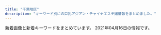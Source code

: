 ```yaml
---
title: "千葉地区"
description: "キーワード別にの巨乳アジアン・チャイナエステ嬢情報をまとめました。"
---
```


新着画像と新着キーワードをまとめています。
2021年04月16日の情報です。

<DmmAffiliateIns />
<KeywordTable
  shops={
    [
    {
        "keywords": {
            "C": 1,
            "D": 5,
            "85": 1,
            "E": 1,
            "86": 2,
            "93": 2,
            "87": 3
        },
        "station": "JR\u7a32\u6bdb\u99c5\u6771\u53e3",
        "url": "http://www.aya-esthe.xyz/",
        "name": "\u5f69 \u3042\u3084",
        "img_links": [
            "http://www.aya-esthe.xyz/files/003-03.jpg",
            "http://www.aya-esthe.xyz/files/051-03.jpg",
            "http://www.aya-esthe.xyz/files/046-02.jpg",
            "http://www.aya-esthe.xyz/files/054.jpg",
            "http://www.aya-esthe.xyz/files/051-02.jpg",
            "http://www.aya-esthe.xyz/files/046-03.jpg",
            "http://www.aya-esthe.xyz/files/027.jpg",
            "http://www.aya-esthe.xyz/files/006-02.jpg",
            "http://www.aya-esthe.xyz/files/006-03.jpg",
            "http://www.aya-esthe.xyz/files/054-03.jpg",
            "http://www.aya-esthe.xyz/files/045-02.jpg",
            "http://www.aya-esthe.xyz/files/005.jpg",
            "http://www.aya-esthe.xyz/files/005-02.jpg",
            "http://www.aya-esthe.xyz/images/link_t.jpg",
            "http://www.aya-esthe.xyz/images/int2.jpg",
            "http://www.aya-esthe.xyz/files/003-02.jpg",
            "http://www.aya-esthe.xyz/files/006.jpg",
            "http://www.aya-esthe.xyz/files/027-02.jpg",
            "http://www.aya-esthe.xyz/images/sys1.jpg",
            "http://www.aya-esthe.xyz/files/005-03.jpg",
            "http://www.aya-esthe.xyz/images/interior_t.jpg",
            "http://www.aya-esthe.xyz/files/045.jpg",
            "http://www.aya-esthe.xyz/files/046.jpg",
            "http://www.aya-esthe.xyz/images/tel.jpg",
            "http://www.aya-esthe.xyz/files/051.jpg",
            "http://www.aya-esthe.xyz/images/staff_t.jpg",
            "http://www.aya-esthe.xyz/files/027-03.jpg",
            "http://www.aya-esthe.xyz/files/054-02.jpg",
            "http://www.aya-esthe.xyz/images/head.jpg",
            "http://www.aya-esthe.xyz/images/mobile.jpg",
            "http://www.aya-esthe.xyz/files/045-03.jpg",
            "http://www.aya-esthe.xyz/files/003.jpg",
            "http://www.aya-esthe.xyz/images/news.jpg"
        ]
    },
    {
        "name": "37.5\u2103",
        "url": "http://biretter.xyz/",
        "keywords": {
            "88": 1,
            "D": 2,
            "H": 1,
            "85": 2,
            "86": 1
        },
        "img_links": [
            "http://biretter.xyz/static/picture/sp-tel.png",
            "http://biretter.xyz/uploads/200212/\u00e5\u00be\u00ae\u00e4\u00bf\u00a1\u00e5\u009b\u00be\u00e7\u0089\u0087_20200730130355.jpg",
            "http://biretter.xyz/static/picture/nav06.png",
            "http://biretter.xyz/static/picture/sp-qizu.png",
            "http://biretter.xyz/uploads/200212/\u5fae\u4fe1\u56fe\u7247_20200730130355.jpg",
            "http://biretter.xyz/static/picture/m-top04.png",
            "http://biretter.xyz/static/picture/m-top02.png",
            "http://biretter.xyz/uploads/210323/1-210323131023340.jpg",
            "http://biretter.xyz/uploads/200713/1-200G3125S5934.jpg",
            "http://biretter.xyz/static/picture/nav02.png",
            "http://biretter.xyz/static/picture/nav03.png",
            "http://biretter.xyz/static/picture/m-head03.png",
            "http://biretter.xyz/static/picture/nav04.png",
            "http://biretter.xyz/static/picture/nav05.png",
            "http://biretter.xyz/static/picture/m-top03.png",
            "http://biretter.xyz/static/picture/nav01.png",
            "http://biretter.xyz/uploads/200212/202007261153576_jpg_300X400.jpg"
        ],
        "station": "\u5343\u8449\u4e2d\u592e\u99c5\u897f\u53e3"
    },
    {
        "url": "http://www.madonna.work/",
        "name": "\u697d\u7652 \uff5e\u3089\u304f\u305b\u3093\uff5e",
        "img_links": [
            "http://www.madonna.work/images/int2.jpg",
            "http://www.madonna.work/images/mobile.jpg",
            "http://www.madonna.work/images/head.jpg",
            "http://www.madonna.work/images/ac2.jpg",
            "http://www.madonna.work/img/sasa1.jpg",
            "http://www.madonna.work/images/staff_t.jpg",
            "http://www.madonna.work/images/int1.jpg",
            "http://www.madonna.work/images/2.jpg",
            "http://www.madonna.work/img/aya1.jpg",
            "http://www.madonna.work/images/rec2.jpg",
            "http://www.madonna.work/images/ac1.jpg",
            "http://www.madonna.work/images/interior_t.jpg",
            "http://www.madonna.work/images/1.jpg",
            "http://www.madonna.work/images/ta.jpg",
            "http://www.madonna.work/images/news.jpg",
            "http://www.madonna.work/images/tel.jpg",
            "http://www.madonna.work/images/rec1.jpg"
        ],
        "station": "\u516c\u6d25\u306e\u675c\u99c5",
        "keywords": {}
    },
    {
        "name": "\u7d2b\u306e\u8776",
        "img_links": [],
        "url": "http://milkiyway.xyz/",
        "station": "JR\u5e55\u5f35\u672c\u90f7\u99c5\u6771\u53e3",
        "keywords": {}
    },
    {
        "url": "http://iyashinokoi.este88.com/",
        "name": "\u7652\u3057\u306e\u604b",
        "keywords": {},
        "img_links": [
            "http://iyashinokoi.este88.com/images/acc03.jpg",
            "http://iyashinokoi.este88.com/img/r02.jpg",
            "http://iyashinokoi.este88.com/gals/cizuka1.jpg",
            "http://iyashinokoi.este88.com/gals/nana1.jpg",
            "http://iyashinokoi.este88.com/img/r04.jpg",
            "http://iyashinokoi.este88.com/images/kp1.png",
            "http://iyashinokoi.este88.com/img/r01.jpg",
            "http://iyashinokoi.este88.com/img/r03.jpg",
            "http://iyashinokoi.este88.com/images/info.png",
            "http://iyashinokoi.este88.com/gals/norika1.jpg",
            "http://iyashinokoi.este88.com/gals/yuyu1.jpg",
            "http://iyashinokoi.este88.com/gals/miki1.jpg",
            "http://iyashinokoi.este88.com/images/qr.jpg",
            "http://iyashinokoi.este88.com/images/kp3.png",
            "http://iyashinokoi.este88.com/img/r05.jpg",
            "http://iyashinokoi.este88.com/images/acc01.jpg",
            "http://iyashinokoi.este88.com/images/acc04.jpg",
            "http://iyashinokoi.este88.com/images/kp2.png",
            "http://iyashinokoi.este88.com/images/acc02.jpg",
            "http://iyashinokoi.este88.com/gals/risa1.jpg"
        ],
        "station": "\u52dd\u7530\u53f0\u99c5\u5357\u53e3"
    },
    {
        "url": "http://www.rakuraku-inage.info/",
        "station": "JR\u7a32\u6bdb\u99c5\u6771\u53e3",
        "name": "\u3089\u304f\u3089\u304f",
        "keywords": {
            "85": 4,
            "88": 4,
            "D": 16,
            "C": 4,
            "86": 4,
            "87": 8
        },
        "img_links": [
            "http://www.rakuraku-inage.info/files/063-02.jpg",
            "http://www.rakuraku-inage.info/files/021-03.jpg",
            "http://www.rakuraku-inage.info/images/icon_top.png",
            "http://www.rakuraku-inage.info/images/icon_info.png",
            "http://www.rakuraku-inage.info/images/icon_staff.png",
            "http://www.rakuraku-inage.info/files/047-02.jpg",
            "http://www.rakuraku-inage.info/files/063-03.jpg",
            "http://www.rakuraku-inage.info/images/mainImg_sub.jpg",
            "http://www.rakuraku-inage.info/images/btn2.png",
            "http://www.rakuraku-inage.info/files/063.jpg",
            "http://www.rakuraku-inage.info/files/021-02.jpg",
            "http://www.rakuraku-inage.info/files/021.jpg",
            "http://www.rakuraku-inage.info/common/images/photo01.jpg",
            "http://www.rakuraku-inage.info/files/017.jpg",
            "http://www.rakuraku-inage.info/common/images/photo02.jpg",
            "http://www.rakuraku-inage.info/files/061-03.jpg",
            "http://www.rakuraku-inage.info/files/047.jpg",
            "http://www.rakuraku-inage.info/files/061.jpg",
            "http://www.rakuraku-inage.info/files/017-02.jpg",
            "http://www.rakuraku-inage.info/common/images/photo03.jpg",
            "http://www.rakuraku-inage.info/files/061-02.jpg",
            "http://www.rakuraku-inage.info/files/017-03.jpg",
            "http://www.rakuraku-inage.info/files/047-03.jpg",
            "http://www.rakuraku-inage.info/images/icon_tel.png"
        ]
    },
    {
        "keywords": {},
        "station": "JR\u7a32\u6bdb\u99c5\u6771\u53e3",
        "url": "http://lolita.jpest.net/",
        "img_links": [
            "http://lolita.jpest.net/uploads//sites/28/2020/11/con02.jpg",
            "http://lolita.jpest.net/uploads//sites/28/2020/11/staff.jpg",
            "http://lolita.jpest.net/uploads//sites/28/2021/03/g2.jpg",
            "http://lolita.jpest.net/uploads//sites/28/2020/11/g3-2.jpg",
            "http://lolita.jpest.net/uploads//sites/28/2021/04/g.jpg",
            "http://lolita.jpest.net/uploads//sites/28/2020/11/con01.jpg",
            "http://lolita.jpest.net/uploads//sites/28/2020/11/g3-2-225x300.jpg",
            "http://lolita.jpest.net/uploads//sites/28/2021/03/g-1.jpg",
            "http://lolita.jpest.net/uploads//sites/28/2021/03/g1.jpg",
            "http://lolita.jpest.net/uploads//sites/28/2021/01/001.jpg",
            "http://lolita.jpest.net/uploads//sites/28/2020/11/con03.jpg",
            "http://lolita.jpest.net/uploads//sites/28/2020/11/g2-2.jpg",
            "http://lolita.jpest.net/uploads//sites/28/2020/12/req_03.jpg",
            "http://lolita.jpest.net/uploads//sites/28/2020/11/g1-2.jpg",
            "http://lolita.jpest.net/uploads//sites/28/2020/11/home.png",
            "http://lolita.jpest.net/uploads//sites/28/2020/11/g2-3-225x300.jpg",
            "http://lolita.jpest.net/uploads//sites/28/2020/11/tel-1.png"
        ],
        "name": "Dear"
    },
    {
        "name": "\u30b9\u30a4\u30fc\u30c8\u30cf\u30cb\u30fc",
        "station": "\u5343\u8449\u4e2d\u592e\u99c5\u897f\u53e3",
        "keywords": {
            "85": 6,
            "83": 6,
            "D": 12
        },
        "img_links": [
            "https://sweet-honey.iest.info/images/top.png",
            "https://sweet-honey.iest.info/photos/sites/55/2021/04/202104150621320.jpg",
            "https://sweet-honey.iest.info/images/room2.jpg",
            "https://sweet-honey.iest.info/photos/sites/55/2021/04/2021041506061576.jpg",
            "https://sweet-honey.iest.info/images/spmainimg.jpg",
            "https://sweet-honey.iest.info/images/room5.jpg",
            "https://sweet-honey.iest.info/images/room4.jpg",
            "https://sweet-honey.iest.info/images/room6.jpg",
            "https://sweet-honey.iest.info/images/room3.jpg",
            "https://sweet-honey.iest.info/images/top_sp.png",
            "https://sweet-honey.iest.info/images/room1.jpg",
            "https://sweet-honey.iest.info/images/pagetop.png",
            "https://sweet-honey.iest.info/images/mainimg.jpg"
        ],
        "url": "https://sweet-honey.iest.info/"
    },
    {
        "url": "http://www.es-goi.click/",
        "name": "\u9759\u5fc3\u5802\uff5e\u30bb\u30a4\u30b7\u30f3\u30c9\u30a6\uff5e",
        "station": "JR\u4e94\u4e95\u99c5\u6771\u53e3",
        "img_links": [
            "http://www.es-goi.click/images/head.jpg",
            "http://www.es-goi.click/images/int1.jpg",
            "http://www.es-goi.click/images/sys3.jpg",
            "http://www.es-goi.click/images/sys4.jpg",
            "http://www.es-goi.click/images/1.jpg",
            "http://www.es-goi.click/images/staff_t.jpg",
            "http://www.es-goi.click/images/line.jpg",
            "http://www.es-goi.click/img/emi1.jpg",
            "http://www.es-goi.click/images/sys2.jpg",
            "http://www.es-goi.click/images/2.jpg",
            "http://www.es-goi.click/images/3.jpg",
            "http://www.es-goi.click/images/sys5.jpg",
            "http://www.es-goi.click/images/int2.jpg",
            "http://www.es-goi.click/img/rika1.jpg",
            "http://www.es-goi.click/images/interior_t.jpg",
            "http://www.es-goi.click/img/hana1.jpg",
            "http://www.es-goi.click/images/info.jpg",
            "http://www.es-goi.click/img/yuri1.jpg",
            "http://www.es-goi.click/images/news.jpg",
            "http://www.es-goi.click/images/sys1.jpg",
            "http://www.es-goi.click/images/mobile.jpg",
            "http://www.es-goi.click/images/4.jpg",
            "http://www.es-goi.click/images/tr.jpg"
        ],
        "keywords": {}
    },
    {
        "keywords": {
            "85": 5,
            "87": 1,
            "D": 4,
            "C": 8
        },
        "url": "http://nikity.xyz/",
        "img_links": [
            "http://nikity.xyz/picture/top.jpg",
            "http://nikity.xyz/uploads/210202/1-21020215563U25.jpg",
            "http://nikity.xyz/picture/room1.jpg",
            "http://nikity.xyz/uploads/210202/1-21020215552R31.jpg",
            "http://nikity.xyz/uploads/210202/1-21020215543XH.jpg",
            "http://nikity.xyz/uploads/210206/1-210206100255409.jpg",
            "http://nikity.xyz/picture/s_shedule.jpg",
            "http://nikity.xyz/picture/room4.jpg",
            "http://nikity.xyz/picture/s_staff.jpg",
            "http://nikity.xyz/picture/room3.jpg",
            "http://nikity.xyz/uploads/210208/1-21020PU403V1.jpg",
            "http://nikity.xyz/picture/room2.jpg",
            "http://nikity.xyz/uploads/210208/1-21020PU411Y7.jpg",
            "http://nikity.xyz/uploads/210206/1-210206100410V8.jpg",
            "http://nikity.xyz/picture/s_news.jpg"
        ],
        "name": "\u7652\u3057\u5929\u4f7f",
        "station": "\u4e09\u54b2\u99c5\u6771\u53e3"
    },
    {
        "station": "JR\u7a32\u6bdb\u99c5\u6771\u53e3",
        "keywords": {
            "88": 20,
            "86": 20,
            "85": 10,
            "84": 10,
            "87": 10,
            "90": 20
        },
        "name": "Sherry",
        "url": "https://inage-mensesthe.com/",
        "img_links": [
            "https://inage-mensesthe.com/massage/2021/01/28/nana-s1.jpg",
            "https://inage-mensesthe.com/staff/satomi-s2.jpg",
            "https://inage-mensesthe.com/icon/twitter.png",
            "https://inage-mensesthe.com/staff/sachi-s1.jpg",
            "https://inage-mensesthe.com/staff/sachi-s3.jpg",
            "https://inage-mensesthe.com/images/esthe1.jpg",
            "https://inage-mensesthe.com/staff/coco-s3.jpg",
            "https://inage-mensesthe.com/staff/mai-s4.jpg",
            "https://inage-mensesthe.com/images/esthe3.jpg",
            "https://inage-mensesthe.com/icon/facebook.png",
            "https://inage-mensesthe.com/staff/coco-l3.jpg",
            "https://inage-mensesthe.com/footer/footer-line.png",
            "https://inage-mensesthe.com/staff/mai-top.jpg",
            "https://inage-mensesthe.com/icon/yelp.png",
            "https://inage-mensesthe.com/images/esthe4.jpg",
            "https://inage-mensesthe.com/footer/footer-staff.png",
            "https://inage-mensesthe.com/staff/sora-l1.jpg",
            "https://inage-mensesthe.com/images/header3.png",
            "https://inage-mensesthe.com/staff/nana-l1.jpg",
            "https://inage-mensesthe.com/staff/coco-l2.jpg",
            "https://inage-mensesthe.com/staff/sora-top.jpg",
            "https://inage-mensesthe.com/staff/mai-s3.jpg",
            "https://inage-mensesthe.com/staff/aika-s1.jpg",
            "https://inage-mensesthe.com/staff/sachi-l4.jpg",
            "https://inage-mensesthe.com/images/main1.jpg",
            "https://inage-mensesthe.com/images/esthe2.jpg",
            "https://inage-mensesthe.com/staff/coco-l4.jpg",
            "https://inage-mensesthe.com/staff/sachi-s4.jpg",
            "https://inage-mensesthe.com/staff/mai-l2.jpg",
            "https://inage-mensesthe.com/staff/aika-top.jpg",
            "https://inage-mensesthe.com/staff/satomi-top.jpg",
            "https://inage-mensesthe.com/staff/mai-s2.jpg",
            "https://inage-mensesthe.com/staff/mai-l3.jpg",
            "https://inage-mensesthe.com/massage/2021/01/25/emi-s1.jpg",
            "https://inage-mensesthe.com/staff/satomi-l1.jpg",
            "https://inage-mensesthe.com/staff/rina-s1.jpg",
            "https://inage-mensesthe.com/staff/satomi-s3.jpg",
            "https://inage-mensesthe.com/staff/sora-s1.jpg",
            "https://inage-mensesthe.com/staff/sachi-top.jpg",
            "https://inage-mensesthe.com/staff/satomi-l3.jpg",
            "https://inage-mensesthe.com/room/room-l1.jpg",
            "https://inage-mensesthe.com/room/room-l2.jpg",
            "https://inage-mensesthe.com/room/room-l4.jpg",
            "https://inage-mensesthe.com/massage/2020/12/18/momoka-s1.jpg",
            "https://inage-mensesthe.com/staff/coco-top.jpg",
            "https://inage-mensesthe.com/staff/coco-l1.jpg",
            "https://inage-mensesthe.com/staff/coco-s2.jpg",
            "https://inage-mensesthe.com/staff/sachi-s2.jpg",
            "https://inage-mensesthe.com/staff/rina-l1.jpg",
            "https://inage-mensesthe.com/staff/satomi-s1.jpg",
            "https://inage-mensesthe.com/images/main-sp.jpg",
            "https://inage-mensesthe.com/staff/nana-s1.jpg",
            "https://inage-mensesthe.com/staff/nana-top.jpg",
            "https://inage-mensesthe.com/staff/momoka-l1.jpg",
            "https://inage-mensesthe.com/staff/coco-s4.jpg",
            "https://inage-mensesthe.com/staff/sachi-l1.jpg",
            "https://inage-mensesthe.com/massage/2021/02/11/sora-s1.jpg",
            "https://inage-mensesthe.com/images/clear.png",
            "https://inage-mensesthe.com/staff/mai-l1.jpg",
            "https://inage-mensesthe.com/staff/mai-l4.jpg",
            "https://inage-mensesthe.com/room/room-l3.jpg",
            "https://inage-mensesthe.com/staff/coco-s1.jpg",
            "https://inage-mensesthe.com/massage/2021/04/15/rina-s1.jpg",
            "https://inage-mensesthe.com/staff/sachi-l3.jpg",
            "https://inage-mensesthe.com/staff/aika-l1.jpg",
            "https://inage-mensesthe.com/staff/mai-s1.jpg",
            "https://inage-mensesthe.com/staff/sachi-l2.jpg",
            "https://inage-mensesthe.com/icon/line.png",
            "https://inage-mensesthe.com/massage/2021/03/19/aika-s1.jpg",
            "https://inage-mensesthe.com/staff/rina-top.jpg",
            "https://inage-mensesthe.com/footer/footer-tel.png",
            "https://inage-mensesthe.com/staff/satomi-l2.jpg",
            "https://inage-mensesthe.com/staff/momoka-top.jpg",
            "https://inage-mensesthe.com/staff/momoka-s1.jpg",
            "https://inage-mensesthe.com/images/qrcode.png"
        ]
    },
    {
        "keywords": {
            "C": 30
        },
        "url": "http://wureshii.tokyo/",
        "img_links": [
            "http://wureshii.tokyo/uploads/200914/1-200914103Q0410.jpg",
            "http://wureshii.tokyo/static/picture/tit-gat.png",
            "http://wureshii.tokyo/uploads/200723/1-200H3124150340.jpg",
            "http://wureshii.tokyo/uploads/200914/1-200914103K2H9.jpg",
            "http://wureshii.tokyo/uploads/210409/1-210409131441F8.jpg",
            "http://wureshii.tokyo/static/picture/tit-new.png",
            "http://wureshii.tokyo/static/picture/room3.png",
            "http://wureshii.tokyo/static/picture/tite-staff.png",
            "http://wureshii.tokyo/uploads/200616/1-200616103511M7.jpg",
            "http://wureshii.tokyo/uploads/210319/1-210319124F5432.jpg",
            "http://wureshii.tokyo/uploads/200723/1-200H31241064E.jpg",
            "http://wureshii.tokyo/static/picture/info.png",
            "http://wureshii.tokyo/static/picture/room1.png",
            "http://wureshii.tokyo/uploads/200616/1-200616102U5456.jpg",
            "http://wureshii.tokyo/static/picture/infor.png",
            "http://wureshii.tokyo/uploads/200615/1-20061519101Kc.jpg",
            "http://wureshii.tokyo/uploads/201116/1-201116132HX52.jpg",
            "http://wureshii.tokyo/uploads/200826/1-200R6122159392.jpg",
            "http://wureshii.tokyo/uploads/200615/1-20061519113L58.jpg",
            "http://wureshii.tokyo/uploads/200615/1-2006151Z631C5.jpg",
            "http://wureshii.tokyo/static/picture/tit-infor.png",
            "http://wureshii.tokyo/uploads/210106/1-21010613133E33.jpg",
            "http://wureshii.tokyo/uploads/200616/1-200616103402133.jpg",
            "http://wureshii.tokyo/uploads/201002/1-2010021312313Q.jpg",
            "http://wureshii.tokyo/static/picture/top.png",
            "http://wureshii.tokyo/static/picture/room4.png",
            "http://wureshii.tokyo/static/picture/tit-pick.png",
            "http://wureshii.tokyo/uploads/210119/1-2101191F409235.jpg",
            "http://wureshii.tokyo/uploads/201126/1-201126124I4E2.jpg",
            "http://wureshii.tokyo/static/picture/room2.png",
            "http://wureshii.tokyo/uploads/200615/1-2006151Z4304L.jpg",
            "http://wureshii.tokyo/uploads/200616/1-200616103125M1.jpg"
        ],
        "name": "\u304a\u304b\u3048\u308a",
        "station": "JR\u6d25\u7530\u6cbc\u99c5\u5317\u53e3"
    },
    {
        "img_links": [
            "http://lambsey.ies.bz/images/line1.png",
            "http://lambsey.ies.bz/images/zi_staff.png",
            "http://lambsey.ies.bz/images/room2.jpg",
            "http://lambsey.ies.bz/photos/sites/68/2021/03/2021032410243538.jpg",
            "http://lambsey.ies.bz/images/staff_bj4.png",
            "http://lambsey.ies.bz/images/room3.jpg",
            "http://lambsey.ies.bz/images/room4.jpg",
            "http://lambsey.ies.bz/photos/sites/68/2020/07/2020071309484619.jpg",
            "http://lambsey.ies.bz/images/room1.jpg",
            "http://lambsey.ies.bz/images/info.jpg",
            "http://lambsey.ies.bz/photos/sites/68/2021/04/2021040407573749.jpg",
            "http://lambsey.ies.bz/photos/sites/68/2021/04/2021040407573857.jpg",
            "http://lambsey.ies.bz/images/top.jpg",
            "http://lambsey.ies.bz/photos/sites/68/2020/07/2020071309484790.jpg",
            "http://lambsey.ies.bz/photos/sites/68/2021/04/2021041215454319.jpg",
            "http://lambsey.ies.bz/photos/sites/68/2021/04/2021040407573590.jpg",
            "http://lambsey.ies.bz/images/s_news.png"
        ],
        "url": "http://lambsey.ies.bz/",
        "keywords": {
            "83": 7,
            "C": 13,
            "86": 28,
            "85": 7,
            "D": 42
        },
        "station": "JR\u56db\u8857\u9053\u99c5\u5317\u53e3",
        "name": "\u30e9\u30e0\u30b8"
    },
    {
        "name": "\u60a0",
        "img_links": [
            "http://es-happy.work/images/int1.jpg",
            "http://es-happy.work/images/interior_t.jpg",
            "http://es-happy.work/images/2.jpg",
            "http://es-happy.work/img/sora1.jpg",
            "http://es-happy.work/images/int3.jpg",
            "http://es-happy.work/images/tr.jpg",
            "http://es-happy.work/images/tr3.jpg",
            "http://es-happy.work/images/staff_t.jpg",
            "http://es-happy.work/images/sys2.jpg",
            "http://es-happy.work/images/3.jpg",
            "http://es-happy.work/images/1.jpg",
            "http://es-happy.work/images/news.jpg",
            "http://es-happy.work/img/runa1.jpg",
            "http://es-happy.work/images/ac2.jpg",
            "http://es-happy.work/images/sys3.jpg",
            "http://es-happy.work/img/momo1.jpg",
            "http://es-happy.work/staff/runa.jpg",
            "http://es-happy.work/images/tr2.jpg",
            "http://es-happy.work/images/sys1.jpg",
            "http://es-happy.work/staff/sora.jpg",
            "http://es-happy.work/images/concept.jpg",
            "http://es-happy.work/images/tr1.jpg",
            "http://es-happy.work/images/ac1.jpg",
            "http://es-happy.work/staff/momo.jpg",
            "http://es-happy.work/images/topgirl.jpg",
            "http://es-happy.work/images/int2.jpg",
            "http://es-happy.work/images/head.jpg"
        ],
        "keywords": {},
        "url": "http://es-happy.work/",
        "station": "JR\u6210\u7530\u99c5"
    },
    {
        "url": "https://www.orange-relaxation.com/",
        "name": "Orange \u30aa\u30e9\u30f3\u30b8\u30e5",
        "img_links": [
            "https://static.wixstatic.com/media/656261_352bc4d873814c08890c13c58d54ed11~mv2.jpg",
            "https://static.wixstatic.com/media/656261_f19819762927421fbc7e462b610e64db~mv2.jpg",
            "https://static.wixstatic.com/media/656261_13b56d76ba4b4f3fbdd2d614b7f3131a~mv2.jpg",
            "https://static.wixstatic.com/media/656261_1e3c42dadc4c43f6a67e3c43ab3a7e86~mv2.jpg",
            "https://static.wixstatic.com/media/656261_d5f654a2160b48ac899281411259fefe~mv2.jpg",
            "https://static.wixstatic.com/media/656261_cd548a1ebd6547bca0b1f7902b51ec53~mv2.jpg",
            "https://static.wixstatic.com/media/656261_dc91ba7dbcfd49cf94b6f33f427eabc4~mv2.jpg"
        ],
        "keywords": {
            "C": 7
        },
        "station": "JR\u8607\u6211\u99c5"
    },
    {
        "keywords": {},
        "url": "http://www.es-lime.info/",
        "img_links": [
            "http://www.es-lime.info/images/menu/top.png",
            "http://www.es-lime.info/staff/ai.jpg",
            "http://www.es-lime.info/img/miyuki1.jpg",
            "http://www.es-lime.info/images/interior_t.jpg",
            "http://www.es-lime.info/images/tg.png",
            "http://www.es-lime.info/images/time.jpg",
            "http://www.es-lime.info/images/sys.jpg",
            "http://www.es-lime.info/images/tel.png",
            "http://www.es-lime.info/img/megumi1.jpg",
            "http://www.es-lime.info/img/rina1.jpg",
            "http://www.es-lime.info/images/int1.jpg",
            "http://www.es-lime.info/images/news.jpg",
            "http://www.es-lime.info/staff/yuki.jpg",
            "http://www.es-lime.info/images/staff_t.jpg",
            "http://www.es-lime.info/images/menu/staff.png",
            "http://www.es-lime.info/images/menu/interior.png",
            "http://www.es-lime.info/staff/rina.jpg",
            "http://www.es-lime.info/img/ayumi1.jpg",
            "http://www.es-lime.info/img/ai1.jpg",
            "http://www.es-lime.info/staff/megumi.jpg",
            "http://www.es-lime.info/img/eko1.jpg",
            "http://www.es-lime.info/staff/ayumi.jpg",
            "http://www.es-lime.info/images/right.png",
            "http://www.es-lime.info/staff/eko.jpg",
            "http://www.es-lime.info/images/rec.jpg",
            "http://www.es-lime.info/images/int2.png",
            "http://www.es-lime.info/staff/miyuki.jpg",
            "http://www.es-lime.info/img/yuki1.jpg"
        ],
        "station": "\u5343\u8449\u4e2d\u592e\u99c5\u6771\u53e3",
        "name": "Flower"
    },
    {
        "url": "http://yuraku.xyz/",
        "keywords": {},
        "station": "\u5343\u8449\u4e2d\u592e\u99c5\u6771\u53e3",
        "name": "\u60a0\u697d",
        "img_links": [
            "http://yuraku.xyz/_src/20882128/img_2891.jpg",
            "http://yuraku.xyz/_src/18967502/img20170726111759249054.png",
            "http://yuraku.xyz/_src/18967484/img20170725142644542149.png",
            "http://yuraku.xyz/_src/18967495/img20170725223357156708.png",
            "http://yuraku.xyz/_src/18967454/3.png",
            "http://yuraku.xyz/_src/18967458/1.png",
            "http://yuraku.xyz/_src/18967469/news.png",
            "http://yuraku.xyz/_src/18967526/sign.png",
            "http://yuraku.xyz/_src/18967522/img20170726235401893025.png",
            "http://yuraku.xyz/_src/36866010/wechatimg196.jpg",
            "http://yuraku.xyz/_src/20882127/img_3017.jpg",
            "http://yuraku.xyz/_src/18967486/sign-1.jpg",
            "http://yuraku.xyz/_src/51453457/wechatimg458.jpg",
            "http://yuraku.xyz/_src/36849610/wechatimg195.jpg",
            "http://yuraku.xyz/_src/18967450/top1.1.png",
            "http://yuraku.xyz/_src/18967466/img20170725121742291421.png",
            "http://yuraku.xyz/_src/35726664/cam.jpg",
            "http://yuraku.xyz/_src/18967456/4.png",
            "http://yuraku.xyz/_src/18967460/5.png",
            "http://yuraku.xyz/_src/18967465/_dsf3386.jpg",
            "http://yuraku.xyz/_src/18967448/cam.jpg",
            "http://yuraku.xyz/_src/18967452/2.png",
            "http://yuraku.xyz/_src/18967463/_dsf3390.jpg",
            "http://yuraku.xyz/_src/18967514/_dsf3393.jpg",
            "http://yuraku.xyz/_src/18967479/sign-1.jpg",
            "http://yuraku.xyz/_src/53238401/wechatimg487.jpg",
            "http://yuraku.xyz/_src/18967518/_dsf3386.jpg",
            "http://yuraku.xyz/_src/18967464/_dsf3394.jpg",
            "http://yuraku.xyz/_src/18967510/img20170726235401893025.png",
            "http://yuraku.xyz/_src/18967520/_dsf3394.jpg",
            "http://yuraku.xyz/_src/18967447/_x1m6343.jpg",
            "http://yuraku.xyz/_src/18967516/_dsf3390.jpg",
            "http://yuraku.xyz/_src/18967497/sign.png",
            "http://yuraku.xyz/_src/18967446/img_2990.jpg",
            "http://yuraku.xyz/_src/18967527/sign.png"
        ]
    },
    {
        "img_links": [
            "http://www.mint.esjp.info/files/001-02.jpg",
            "http://www.mint.esjp.info/images/staff_t.jpg",
            "http://www.mint.esjp.info/files/002.jpg",
            "http://www.mint.esjp.info/images/interior_t.jpg",
            "http://www.mint.esjp.info/files/002-03.jpg",
            "http://www.mint.esjp.info/files/001-03.jpg",
            "http://www.mint.esjp.info/images/int2.jpg",
            "http://www.mint.esjp.info/images/tel.jpg",
            "http://www.mint.esjp.info/files/003-03.jpg",
            "http://www.mint.esjp.info/files/002-02.jpg",
            "http://www.mint.esjp.info/images/link_t.jpg",
            "http://www.mint.esjp.info/images/head.jpg",
            "http://www.mint.esjp.info/images/mobile.jpg",
            "http://www.mint.esjp.info/images/news.jpg",
            "http://www.mint.esjp.info/files/003.jpg",
            "http://www.mint.esjp.info/images/sys1.jpg",
            "http://www.mint.esjp.info/files/003-02.jpg",
            "http://www.mint.esjp.info/files/001.jpg"
        ],
        "station": "\u7fd2\u5fd7\u91ce\u99c5",
        "keywords": {
            "88": 1,
            "D": 3,
            "86": 1,
            "87": 1
        },
        "name": "\u30df\u30f3\u30c8",
        "url": "http://www.mint.esjp.info/"
    },
    {
        "name": "\u6843\u6e90\u90f7",
        "station": "\u6804\u753a\u99c51\u756a\u53e3",
        "keywords": {},
        "url": "http://otona-room.work/",
        "img_links": [
            "http://otona-room.work/g2.jpg",
            "http://otona-room.work/furo.jpg",
            "http://otona-room.work/staff_5630_1549447096342302.jpg",
            "http://otona-room.work/staff_5562_1531961868171342.jpeg",
            "http://otona-room.work/head_2_3705_1542686088990068.jpg",
            "http://otona-room.work/staff_5562_1531961868171342.jpg",
            "http://otona-room.work/b2.jpg",
            "http://otona-room.work/3.jpg",
            "http://otona-room.work/2.jpg",
            "http://otona-room.work/4.jpg",
            "http://otona-room.work/5.jpg",
            "http://otona-room.work/head_1_3705_1534384950723871.jpg",
            "http://otona-room.work/movie.png",
            "http://otona-room.work/1.jpg",
            "http://otona-room.work/0.jpg",
            "http://otona-room.work/staff_7611_1551333114399883.jpeg",
            "http://otona-room.work/staff_7611_1551333114399883.jpg",
            "http://otona-room.work/b3.jpg"
        ]
    },
    {
        "url": "https://tenshinomori.xyz.mn/",
        "name": "\u5929\u4f7f\u306e\u68ee",
        "station": "JR\u6d25\u7530\u6cbc\u99c5\u5317\u53e3",
        "img_links": [
            "https://tenshinomori.xyz.mn/images/info.jpg",
            "https://tenshinomori.xyz.mn/images/room4.jpg",
            "https://tenshinomori.xyz.mn/images/room1.jpg",
            "https://tenshinomori.xyz.mn/photos/sites/11/2021/02/2021022516063829.jpg",
            "https://tenshinomori.xyz.mn/photos/sites/11/2020/09/2020091810504376-e1600835665263.jpg",
            "https://tenshinomori.xyz.mn/photos/sites/11/2020/12/2020121613443586.jpg",
            "https://tenshinomori.xyz.mn/photos/sites/11/2020/09/2020092918150341.jpg",
            "https://tenshinomori.xyz.mn/images/m8.jpg",
            "https://tenshinomori.xyz.mn/images/m9.jpg",
            "https://tenshinomori.xyz.mn/images/room3.jpg",
            "https://tenshinomori.xyz.mn/images/s_pick.png",
            "https://tenshinomori.xyz.mn/images/s_staff.png",
            "https://tenshinomori.xyz.mn/images/m12.jpg",
            "https://tenshinomori.xyz.mn/images/m15.jpg",
            "https://tenshinomori.xyz.mn/photos/sites/11/2020/08/2020082801351383.jpg",
            "https://tenshinomori.xyz.mn/photos/sites/11/2021/04/2021040919092618.jpg",
            "https://tenshinomori.xyz.mn/photos/sites/11/2021/04/2021040311010754.jpg",
            "https://tenshinomori.xyz.mn/images/m13.jpg",
            "https://tenshinomori.xyz.mn/images/m7.jpg",
            "https://tenshinomori.xyz.mn/photos/sites/11/2021/04/2021040311010666.jpg",
            "https://tenshinomori.xyz.mn/images/m10.jpg",
            "https://tenshinomori.xyz.mn/images/s3.png",
            "https://tenshinomori.xyz.mn/images/s_news.png",
            "https://tenshinomori.xyz.mn/photos/sites/11/2020/09/2020091111050813.jpg",
            "https://tenshinomori.xyz.mn/images/s1.png",
            "https://tenshinomori.xyz.mn/images/room2.jpg",
            "https://tenshinomori.xyz.mn/images/s_link.png",
            "https://tenshinomori.xyz.mn/images/top.png",
            "https://tenshinomori.xyz.mn/photos/sites/11/2021/01/2021010815482045.jpg",
            "https://tenshinomori.xyz.mn/images/s_massage.png",
            "https://tenshinomori.xyz.mn/photos/sites/11/2021/02/2021021814154555.jpg",
            "https://tenshinomori.xyz.mn/images/mobile.jpg",
            "https://tenshinomori.xyz.mn/photos/sites/11/2020/12/2020121016271562.jpg",
            "https://tenshinomori.xyz.mn/images/m11.jpg",
            "https://tenshinomori.xyz.mn/photos/sites/11/2020/11/2020110419415087.jpg",
            "https://tenshinomori.xyz.mn/images/m14.jpg",
            "https://tenshinomori.xyz.mn/photos/sites/11/2020/09/2020091810504376.jpg"
        ],
        "keywords": {
            "84": 42,
            "83": 14,
            "F": 14,
            "G": 14,
            "85": 14,
            "87": 84,
            "C": 36,
            "D": 100,
            "88": 14,
            "E": 42,
            "86": 14
        }
    },
    {
        "station": "\u516b\u5343\u4ee3\u53f0\u99c5\u897f\u53e3",
        "img_links": [
            "http://flower-esthe.net/img/st3.jpg",
            "http://flower-esthe.net/img/st1.jpg",
            "http://flower-esthe.net/img/r3.jpg",
            "http://flower-esthe.net/img/t6.jpg",
            "http://flower-esthe.net/img/t1.jpg",
            "http://flower-esthe.net/img/top1.jpg",
            "http://flower-esthe.net/img/t3.jpg",
            "http://flower-esthe.net/img/r2.jpg",
            "http://flower-esthe.net/img/stt1.jpg",
            "http://flower-esthe.net/img/nosta.jpg",
            "http://flower-esthe.net/img/t5.jpg",
            "http://flower-esthe.net/img/f1.jpg",
            "http://flower-esthe.net/img/sm.jpg",
            "http://flower-esthe.net/img/st7.jpg",
            "http://flower-esthe.net/img/st4.jpg",
            "http://flower-esthe.net/img/st2.jpg",
            "http://flower-esthe.net/img/t4.jpg",
            "http://flower-esthe.net/img/t2.jpg",
            "http://flower-esthe.net/img/no.png",
            "http://flower-esthe.net/img/r1.jpg",
            "http://flower-esthe.net/img/noo.png",
            "http://flower-esthe.net/img/st8.jpg",
            "http://flower-esthe.net/img/st6.jpg",
            "http://flower-esthe.net/img/stt3.jpg",
            "http://flower-esthe.net/img/r4.jpg"
        ],
        "url": "http://flower-esthe.net/",
        "name": "\u30b7\u30fc\u30af\u30ec\u30c3\u30c8\u30c7\u30fc\u30c8",
        "keywords": {
            "88": 1,
            "86": 3,
            "C": 1,
            "D": 2,
            "87": 1,
            "E": 2
        }
    },
    {
        "station": "JR\u56db\u8857\u9053\u99c5\u5317\u53e3",
        "keywords": {
            "86": 2,
            "D": 2
        },
        "url": "http://www.cianzan.xyz/",
        "name": "\u304a\u304b\u3048\u308a",
        "img_links": [
            "http://www.cianzan.xyz/static/picture/nav-003.png",
            "http://www.cianzan.xyz/static/picture/tel.png",
            "http://www.cianzan.xyz/uploads/201207/1-20120G05I9133.jpg",
            "http://www.cianzan.xyz/static/picture/left.jpg",
            "http://www.cianzan.xyz/static/picture/nav-004.png",
            "http://www.cianzan.xyz/static/picture/nav-002.png",
            "http://www.cianzan.xyz/uploads/201209/1-201209110351409.jpg",
            "http://www.cianzan.xyz/static/picture/nav-001.png",
            "http://www.cianzan.xyz/uploads/201204/1-20120414562N15.jpg",
            "http://www.cianzan.xyz/static/picture/right.jpg",
            "http://www.cianzan.xyz/static/picture/top003.jpg",
            "http://www.cianzan.xyz/static/picture/top01.png",
            "http://www.cianzan.xyz/uploads/201204/1-20120414525DJ.jpg",
            "http://www.cianzan.xyz/uploads/201207/1-20120G05H03F.jpg",
            "http://www.cianzan.xyz/static/picture/nav-005.png",
            "http://www.cianzan.xyz/uploads/201209/1-20120911033J44.jpg",
            "http://www.cianzan.xyz/static/picture/nav-006.png"
        ]
    },
    {
        "station": "JR\u5343\u8449\u99c5\u5317\u53e3",
        "url": "http://www.lover-esthe.xyz/",
        "img_links": [
            "http://www.lover-esthe.xyz/files/022.jpg",
            "http://www.lover-esthe.xyz/files/012.jpg",
            "http://www.lover-esthe.xyz/files/022-02.jpg",
            "http://www.lover-esthe.xyz/files/032-02.jpg",
            "http://www.lover-esthe.xyz/images/top.png",
            "http://www.lover-esthe.xyz/files/018.jpg",
            "http://www.lover-esthe.xyz/files/026.jpg",
            "http://www.lover-esthe.xyz/files/033-02.jpg",
            "http://www.lover-esthe.xyz/images/staff_s.png",
            "http://www.lover-esthe.xyz/files/034-02.jpg",
            "http://www.lover-esthe.xyz/files/025.jpg",
            "http://www.lover-esthe.xyz/files/024-02.jpg",
            "http://www.lover-esthe.xyz/files/020.jpg",
            "http://www.lover-esthe.xyz/files/032.jpg",
            "http://www.lover-esthe.xyz/files/028.jpg",
            "http://www.lover-esthe.xyz/images/news.jpg",
            "http://www.lover-esthe.xyz/files/020-02.jpg",
            "http://www.lover-esthe.xyz/files/023.jpg",
            "http://www.lover-esthe.xyz/files/033.jpg",
            "http://www.lover-esthe.xyz/files/018-02.jpg",
            "http://www.lover-esthe.xyz/files/031-02.jpg",
            "http://www.lover-esthe.xyz/files/017.jpg",
            "http://www.lover-esthe.xyz/files/024.jpg",
            "http://www.lover-esthe.xyz/files/029-02.jpg",
            "http://www.lover-esthe.xyz/files/017-02.jpg",
            "http://www.lover-esthe.xyz/files/030.jpg",
            "http://www.lover-esthe.xyz/files/021.jpg",
            "http://www.lover-esthe.xyz/files/015.jpg",
            "http://www.lover-esthe.xyz/files/019.jpg",
            "http://www.lover-esthe.xyz/files/012-02.jpg",
            "http://www.lover-esthe.xyz/files/031.jpg",
            "http://www.lover-esthe.xyz/files/028-02.jpg",
            "http://www.lover-esthe.xyz/files/021-02.jpg",
            "http://www.lover-esthe.xyz/files/016.jpg",
            "http://www.lover-esthe.xyz/files/025-02.jpg",
            "http://www.lover-esthe.xyz/files/027-02.jpg",
            "http://www.lover-esthe.xyz/images/link_s.png",
            "http://www.lover-esthe.xyz/files/014.jpg",
            "http://www.lover-esthe.xyz/files/026-02.jpg",
            "http://www.lover-esthe.xyz/files/016-02.jpg",
            "http://www.lover-esthe.xyz/files/014-02.jpg",
            "http://www.lover-esthe.xyz/files/034.jpg",
            "http://www.lover-esthe.xyz/files/015-02.jpg",
            "http://www.lover-esthe.xyz/files/030-02.jpg",
            "http://www.lover-esthe.xyz/files/029.jpg",
            "http://www.lover-esthe.xyz/files/023-02.jpg",
            "http://www.lover-esthe.xyz/files/019-02.jpg",
            "http://www.lover-esthe.xyz/files/027.jpg"
        ],
        "keywords": {
            "87": 18,
            "E": 2,
            "D": 32,
            "C": 10,
            "84": 2,
            "83": 6,
            "86": 16,
            "88": 2
        },
        "name": "Lover\uff5e\u30e9\u30f4\u30a1\u30fc\uff5e"
    },
    {
        "url": "http://momoka.iest.info/",
        "keywords": {
            "83": 2,
            "88": 2,
            "87": 4,
            "D": 11,
            "84": 1,
            "82": 1,
            "85": 3,
            "E": 3,
            "C": 2,
            "89": 1,
            "G": 2,
            "86": 3,
            "91": 1
        },
        "name": "\u6843\u9999",
        "station": "JR\u6d25\u7530\u6cbc\u99c5\u5317\u53e3",
        "img_links": [
            "http://momoka.iest.info/photos/sites/11/2019/11/2019112219364120-e1578143326907.jpg",
            "http://momoka.iest.info/images/tit_staff1.png",
            "http://momoka.iest.info/images/link_nav03.jpg",
            "http://momoka.iest.info/images/sp_top.png",
            "http://momoka.iest.info/images/tit_new.png",
            "http://momoka.iest.info/photos/sites/11/2020/07/2020073110302456.jpg",
            "http://momoka.iest.info/photos/sites/11/2019/12/2019121918430664.jpg",
            "http://momoka.iest.info/images/link_nav05.jpg",
            "http://momoka.iest.info/photos/sites/11/2021/04/202104091914442.jpg",
            "http://momoka.iest.info/photos/sites/11/2020/08/2020082910563494-e1599359041381.jpg",
            "http://momoka.iest.info/images/staff02.png",
            "http://momoka.iest.info/photos/sites/11/2020/01/2020010615504056.jpg",
            "http://momoka.iest.info/photos/sites/11/2020/08/2020081513232423.jpg",
            "http://momoka.iest.info/photos/sites/11/2020/12/2020121016111969.jpg",
            "http://momoka.iest.info/images/side_tel.jpg",
            "http://momoka.iest.info/photos/sites/11/2020/08/2020081513255337.jpg",
            "http://momoka.iest.info/photos/sites/11/2020/01/202001061550092.jpg",
            "http://momoka.iest.info/photos/sites/11/2021/01/202101081554510.jpg",
            "http://momoka.iest.info/images/staff01.png",
            "http://momoka.iest.info/photos/sites/11/2020/07/2020073110302456-e1600047741736.jpg",
            "http://momoka.iest.info/photos/sites/11/2021/04/2021040412543851.jpg",
            "http://momoka.iest.info/photos/sites/11/2019/12/2019120410554229.jpg",
            "http://momoka.iest.info/images/link_nav02.jpg",
            "http://momoka.iest.info/images/tit_link.png",
            "http://momoka.iest.info/images/tit_pick.png",
            "http://momoka.iest.info/photos/sites/11/2021/02/2021022610281385.jpg",
            "http://momoka.iest.info/photos/sites/11/2019/12/2019120814110783.jpg",
            "http://momoka.iest.info/photos/sites/11/2021/04/202104031114456.jpg",
            "http://momoka.iest.info/images/top.png",
            "http://momoka.iest.info/images/link_nav04.jpg",
            "http://momoka.iest.info/photos/sites/11/2021/03/2021032715032815.jpg",
            "http://momoka.iest.info/photos/sites/11/2020/02/2020020411095362.jpg",
            "http://momoka.iest.info/images/end.png",
            "http://momoka.iest.info/images/link_nav01.jpg",
            "http://momoka.iest.info/photos/sites/11/2019/11/2019112219364120.jpg",
            "http://momoka.iest.info/photos/sites/11/2021/02/2021021911090965.jpg",
            "http://momoka.iest.info/images/link_nav06.jpg",
            "http://momoka.iest.info/images/side_mobile.jpg"
        ]
    },
    {
        "station": "\u4eac\u6210\u5343\u8449\u4e2d\u592e\u99c5\u897f\u53e3",
        "keywords": {
            "E": 1,
            "86": 3,
            "87": 1,
            "85": 2,
            "D": 5
        },
        "url": "https://eve.iest.info/",
        "img_links": [
            "https://eve.iest.info/photos/sites/86/2020/12/2020121105320296.jpg",
            "https://eve.iest.info/photos/sites/86/2020/12/202012070434226.jpg",
            "https://eve.iest.info/images/s_news.jpg",
            "https://eve.iest.info/photos/sites/86/2020/12/2020120704342315.jpg",
            "https://eve.iest.info/photos/sites/86/2021/02/2021021805312762.jpg",
            "https://eve.iest.info/photos/sites/86/2020/12/2020120704342237.jpg",
            "https://eve.iest.info/images/s_staff.jpg",
            "https://eve.iest.info/photos/sites/86/2020/12/2020120704342160.jpg",
            "https://eve.iest.info/images/top.jpg",
            "https://eve.iest.info/images/mobile.jpg"
        ],
        "name": "\u30a4\u30d6"
    },
    {
        "name": "\u7761\u84ee\u82b1",
        "keywords": {
            "D": 7,
            "88": 2,
            "86": 4,
            "F": 1,
            "C": 3,
            "94": 1,
            "85": 4
        },
        "img_links": [
            "http://riversopdd.site/uploads/201016/1-2010161601241L.jpg",
            "http://riversopdd.site/uploads/200807/1-200PG63506145.jpg",
            "http://riversopdd.site/uploads/200218/1-20021QG51A56.jpg",
            "http://riversopdd.site/static/picture/nav-002.png",
            "http://riversopdd.site/uploads/201230/1-201230143424H5.jpg",
            "http://riversopdd.site/uploads/200605/1-2006051J64E48.jpg",
            "http://riversopdd.site/uploads/191206/1-191206102GaK.jpg",
            "http://riversopdd.site/uploads/210128/1-21012Q40403C5.jpg",
            "http://riversopdd.site/static/picture/right.jpg",
            "http://riversopdd.site/static/picture/top01.png",
            "http://riversopdd.site/static/picture/nav-004.png",
            "http://riversopdd.site/static/picture/nav-006.png",
            "http://riversopdd.site/static/picture/top003.jpg",
            "http://riversopdd.site/uploads/210415/1-21041512423J28.jpg",
            "http://riversopdd.site/uploads/191021/1-191021125359649.jpg",
            "http://riversopdd.site/uploads/191021/1-19102112532L42.jpg",
            "http://riversopdd.site/static/picture/nav-005.png",
            "http://riversopdd.site/static/picture/nav-003.png",
            "http://riversopdd.site/static/picture/left.jpg",
            "http://riversopdd.site/static/picture/nav-001.png",
            "http://riversopdd.site/uploads/201102/1-201102145U1P3.jpg",
            "http://riversopdd.site/static/picture/tel.png"
        ],
        "url": "http://riversopdd.site/",
        "station": "JR\u8607\u6211\u99c5\u897f\u53e3"
    },
    {
        "img_links": [
            "http://pinnklibon.xyz/uploads/210407/1-21040FZ621F1.jpg",
            "http://pinnklibon.xyz/uploads/210416/1-21041612402N26.jpg",
            "http://pinnklibon.xyz/uploads/210416/1-210416124041123.jpg",
            "http://pinnklibon.xyz/templets/default/picture/rec2.png",
            "http://pinnklibon.xyz/templets/default/picture/rec1.png",
            "http://pinnklibon.xyz/templets/default/picture/sys1.png",
            "http://pinnklibon.xyz/templets/default/picture/interior_t.png",
            "http://pinnklibon.xyz/templets/default/picture/ta0.jpg",
            "http://pinnklibon.xyz/templets/default/picture/sm.jpg",
            "http://pinnklibon.xyz/templets/default/picture/line.png",
            "http://pinnklibon.xyz/uploads/210407/1-21040FZ630641.jpg",
            "http://pinnklibon.xyz/templets/default/picture/int2.png",
            "http://pinnklibon.xyz/templets/default/picture/head1.jpg",
            "http://pinnklibon.xyz/templets/default/picture/news.jpg",
            "http://pinnklibon.xyz/templets/default/picture/staff_t.png",
            "http://pinnklibon.xyz/templets/default/picture/concept.jpg",
            "http://pinnklibon.xyz/templets/default/picture/int3.png"
        ],
        "url": "http://pinnklibon.xyz/",
        "station": "\u52dd\u7530\u53f0\u99c5\u5357\u53e3",
        "keywords": {},
        "name": "\u3064\u307c\u307f"
    },
    {
        "keywords": {
            "87": 4,
            "D": 5,
            "86": 1
        },
        "station": "JR\u7a32\u6bdb\u99c5\u6771\u53e3",
        "img_links": [
            "http://www.oggi.relaxmens.com/files/016.jpg",
            "http://www.oggi.relaxmens.com/img/top01.png",
            "http://www.oggi.relaxmens.com/files/013.jpg",
            "http://www.oggi.relaxmens.com/img/nav-002.png",
            "http://www.oggi.relaxmens.com/img/nav-004.png",
            "http://www.oggi.relaxmens.com/img/tel.png",
            "http://www.oggi.relaxmens.com/img/nav-005.png",
            "http://www.oggi.relaxmens.com/files/015.jpg",
            "http://www.oggi.relaxmens.com/img/stt.jpg",
            "http://www.oggi.relaxmens.com/files/002.jpg",
            "http://www.oggi.relaxmens.com/files/001.jpg",
            "http://www.oggi.relaxmens.com/img/nav-006.png",
            "http://www.oggi.relaxmens.com/img/stb.jpg",
            "http://www.oggi.relaxmens.com/img/nav-001.png",
            "http://www.oggi.relaxmens.com/img/nav-003.png"
        ],
        "name": "OGGI \uff5e\u30aa\u30c3\u30b8\uff5e",
        "url": "http://www.oggi.relaxmens.com/"
    },
    {
        "keywords": {
            "C": 1,
            "89": 1,
            "93": 1,
            "G": 1,
            "D": 2,
            "86": 6,
            "E": 4
        },
        "station": "JR\u56db\u8857\u9053\u99c5\u5317\u53e3",
        "img_links": [
            "https://yumesato.relaxjp.com/css/staff/staff06-a.png",
            "https://yumesato.relaxjp.com/css/staff/staff01.png",
            "https://yumesato.relaxjp.com/css/nav/nav-003.png",
            "https://yumesato.relaxjp.com/css/staff/staff03.png",
            "https://yumesato.relaxjp.com/css/top02.png",
            "https://yumesato.relaxjp.com/css/nav/nav-002.png",
            "https://yumesato.relaxjp.com/css/staff/staff05-a.png",
            "https://yumesato.relaxjp.com/css/staff/staff07.png",
            "https://yumesato.relaxjp.com/css/tel.png",
            "https://yumesato.relaxjp.com/css/nav/nav-005.png",
            "https://yumesato.relaxjp.com/css/staff/staff08-a.png",
            "https://yumesato.relaxjp.com/css/staff/staff02.png",
            "https://yumesato.relaxjp.com/css/staff/staff08.png",
            "https://yumesato.relaxjp.com/css/staff/staff004.png",
            "https://yumesato.relaxjp.com/css/staff/staff02-a.png",
            "https://yumesato.relaxjp.com/css/nav/nav-001.png",
            "https://yumesato.relaxjp.com/css/nav/nav-006.png",
            "https://yumesato.relaxjp.com/css/nav/nav-004.png",
            "https://yumesato.relaxjp.com/css/staff/staff06.png",
            "https://yumesato.relaxjp.com/css/staff/staff01-a.png",
            "https://yumesato.relaxjp.com/css/staff/staff03-a.png",
            "https://yumesato.relaxjp.com/css/top01.png",
            "https://yumesato.relaxjp.com/css/staff/staff05.png",
            "https://yumesato.relaxjp.com/css/staff/staff004-a.png",
            "https://yumesato.relaxjp.com/css/staff/staff07-a.png"
        ],
        "url": "https://yumesato.relaxjp.com/",
        "name": "\u5922\u91cc \uff5e\u3086\u3081\u3055\u3068\uff5e"
    },
    {
        "station": "JR\u8302\u539f\u99c5\u5357\u53e3",
        "name": "\u30aa\u30ec\u30f3\u30b8",
        "keywords": {},
        "url": "http://www.orange-est.com/",
        "img_links": [
            "http://www.orange-est.com/images/common/170912073106right.jpg",
            "http://www.orange-est.com/images/menu/link02.jpg",
            "http://www.orange-est.com/images/info/info01.jpg",
            "http://www.orange-est.com/images/girl/gal_2012090519081607502033005.jpg",
            "http://www.orange-est.com/images/common/201209044137main.jpg",
            "http://www.orange-est.com/images/girl/gal_2012280703521609149903005.jpg",
            "http://www.orange-est.com/images/info/info02.jpg",
            "http://www.orange-est.com/images/menu/ac02.jpg",
            "http://www.orange-est.com/images/girl/gal_2012090519241607501998005.jpg",
            "http://www.orange-est.com/images/menu/top02.jpg",
            "http://www.orange-est.com/images/common/201209044137index.jpg",
            "http://www.orange-est.com/images/menu/esthe02.jpg",
            "http://www.orange-est.com/images/girls_top.jpg",
            "http://www.orange-est.com/images/common/201209044137telephone.jpg",
            "http://www.orange-est.com/images/menu/info02.jpg"
        ]
    },
    {
        "img_links": [
            "http://aroma-esthe.blue/img/t3.jpg",
            "http://aroma-esthe.blue/img/st51.jpg",
            "http://aroma-esthe.blue/img/stt3.jpg",
            "http://aroma-esthe.blue/img/st4.jpg",
            "http://aroma-esthe.blue/img/st3.jpg",
            "http://aroma-esthe.blue/img/sm.jpg",
            "http://aroma-esthe.blue/img/st2.jpg",
            "http://aroma-esthe.blue/img/st5.jpg",
            "http://aroma-esthe.blue/img/f1.jpg",
            "http://aroma-esthe.blue/img/noo.png",
            "http://aroma-esthe.blue/img/t5.jpg",
            "http://aroma-esthe.blue/img/t2.jpg",
            "http://aroma-esthe.blue/img/top.jpg",
            "http://aroma-esthe.blue/img/stt1.jpg",
            "http://aroma-esthe.blue/img/t6.jpg",
            "http://aroma-esthe.blue/img/st1.jpg",
            "http://aroma-esthe.blue/img/t1.jpg",
            "http://aroma-esthe.blue/img/st6.jpg",
            "http://aroma-esthe.blue/img/t4.jpg",
            "http://aroma-esthe.blue/img/no.png"
        ],
        "url": "http://aroma-esthe.blue",
        "keywords": {
            "86": 5,
            "88": 1,
            "E": 1,
            "D": 5
        },
        "name": "\u30e4\u30fc\u30db\u30fc",
        "station": "\u516b\u5343\u4ee3\u53f0\u99c5\u6771\u53e3"
    },
    {
        "station": "\u5343\u8449\u4e2d\u592e\u99c5\u897f\u53e3",
        "url": "http://estela-spa.ests.jp/",
        "img_links": [],
        "keywords": {},
        "name": "\u30eb\u30d3\u30fc"
    },
    {
        "img_links": [
            "http://utopia.relax-good.com/img/cast/rumi-05.jpg",
            "https://qr-official.line.me/sid/M/vig0320r.png",
            "http://utopia.relax-good.com/img/cast/rina-02.jpg",
            "http://utopia.relax-good.com/img/cast/emi-01.jpg",
            "http://utopia.relax-good.com/img/cast/aki-02.jpg",
            "http://utopia.relax-good.com/img/cast/miya-01.jpg",
            "http://utopia.relax-good.com/img/interior/lobby.jpg",
            "http://utopia.relax-good.com/img/cast/mari-02.jpg",
            "http://utopia.relax-good.com/img/cast/nana-01.jpg",
            "http://utopia.relax-good.com/img/cast/mina-01.jpg",
            "http://utopia.relax-good.com/img/banners/20161121110248_DHQPVQBC_UXZGZTLA.jpg",
            "http://utopia.relax-good.com/img/cast/uc.jpg",
            "http://utopia.relax-good.com/img/cast/kaori-02.jpg",
            "http://utopia.relax-good.com/img/line_mark.png",
            "http://utopia.relax-good.com/img/cast/yuki-01.jpg",
            "http://menlog.net/link/menlog8831.jpg",
            "http://utopia.relax-good.com/img/cast/natsumi-02.jpg",
            "http://utopia.relax-good.com/img/cast/akane-01.jpg",
            "http://utopia.relax-good.com/img/cast/momo-01.jpg",
            "http://utopia.relax-good.com/img/cast/miyu-01.jpg",
            "https://scdn.line-apps.com/n/line_add_friends/btn/ja.png"
        ],
        "keywords": {},
        "name": "utopia \uff5e\u30e6\u30fc\u30c8\u30d4\u30a2\uff5e",
        "url": "http://utopia.relax-good.com/",
        "station": "JR\u6d25\u7530\u6cbc\u99c5\u5317\u53e3"
    },
    {
        "station": "\u516b\u5343\u4ee3\u53f0\u99c5\u897f\u53e3",
        "img_links": [],
        "url": "https://y-bijin.aoaoeo.com/",
        "name": "\u865c\u7f8e\u4eba\uff5e\u3068\u308a\u3053\u3073\u3058\u3093\uff5e",
        "keywords": {}
    },
    {
        "station": "\u5317\u7fd2\u5fd7\u91ce\u99c5\u6771\u53e3",
        "img_links": [
            "http://www.yatunomi.com/images/006.jpg",
            "http://www.yatunomi.com/images/1.jpg",
            "http://www.yatunomi.com/images/02.jpg",
            "http://www.yatunomi.com/images/01.jpg",
            "http://www.yatunomi.com/images/sample_photo2.jpg",
            "http://www.yatunomi.com/images/2.jpg",
            "http://www.yatunomi.com/images/46-11051416223130.jpg",
            "http://www.yatunomi.com/images/sample_photo3.jpg",
            "http://www.yatunomi.com/images/004.jpg",
            "http://www.yatunomi.com/images/sample1.jpg",
            "http://www.yatunomi.com/images/sample_photo4.jpg",
            "http://www.yatunomi.com/images/3.jpg",
            "http://www.yatunomi.com/images/003.jpg",
            "http://www.yatunomi.com/images/sample_photo1.jpg",
            "http://www.yatunomi.com/images/005.jpg",
            "http://www.yatunomi.com/images/icon_bar.png"
        ],
        "url": "http://www.yatunomi.com/",
        "keywords": {},
        "name": "\u30ea\u30e9\u30db\u30fc\u30e0"
    },
    {
        "keywords": {},
        "name": "\u30d3\u30e5\u30fc\u30c6\u30a3\u30fc\u30bf\u30a4\u30e0",
        "img_links": [
            "https://beautytime.space/wp-content/uploads/elementor/thumbs/yuka-p50lu8ddrj4jzit1n7g1xcrmco1jnmazdqu6br4cn4.jpg",
            "https://beautytime.space/wp-content/uploads/2021/02/\u4fa1\u683c\u886820210203.png",
            "https://beautytime.space/wp-content/uploads/2020/11/\u30ed\u30d3\u30fc20201113.jpg",
            "https://beautytime.space/wp-content/uploads/2020/10/\u30a2\u30af\u30bb\u30b9\u30eb\u30fc\u30c82-1024x485.png",
            "https://beautytime.space/wp-content/uploads/2021/02/\u30ad\u30e3\u30f3\u30da\u30fc\u30f34-2-768x543.png",
            "https://beautytime.space/wp-content/uploads/elementor/thumbs/ayumi-p1e4ai767xx5vz0xcqd8l3yfna7x76gyoesoburif4.jpg",
            "https://beautytime.space/wp-content/uploads/elementor/thumbs/staff4-1-owelqgr00ctf493ev3w1zjia2cihf8zxnq49xc9hc0.png",
            "https://beautytime.space/wp-content/uploads/2020/10/\u30a2\u30af\u30bb\u30b9\u30eb\u30fc\u30c81-1024x489.png",
            "https://beautytime.space/wp-content/uploads/elementor/thumbs/rina3-ozcekvwkqdljmcxrlasoi6p0ed9pcrmhowb1olewao.jpg",
            "https://beautytime.space/wp-content/uploads/2020/10/mmexport1604140517606.jpg",
            "https://beautytime.space/wp-content/uploads/2020/10/DSC08765-scaled.jpg",
            "https://beautytime.space/wp-content/uploads/elementor/thumbs/staff1-owelm8h5970yvf8lka2hrlxltxd0sa7f2sfm6ij9c0.jpg",
            "https://beautytime.space/wp-content/uploads/2020/10/\u30a2\u30af\u30bb\u30b9\u30eb\u30fc\u30c83-1024x483.png",
            "https://yoga.oceanwp.org/wp-content/uploads/2016/09/avatar.jpg"
        ],
        "station": "\u5317\u7fd2\u5fd7\u91ce\u99c5",
        "url": "https://beautytime.space/"
    },
    {
        "url": "http://chiba-sapphire.net/",
        "img_links": [
            "http://chiba-sapphire.net/staff/s-yuki.jpg",
            "http://chiba-sapphire.net/images/c-staff.png",
            "http://chiba-sapphire.net/images/side-twitter.png",
            "http://chiba-sapphire.net/images/side-info.png",
            "http://chiba-sapphire.net/staff/s-risa.jpg",
            "http://chiba-sapphire.net/images/cam.png",
            "http://chiba-sapphire.net/images/kazari.png",
            "http://chiba-sapphire.net/images/bar-interior.png",
            "http://chiba-sapphire.net/staff/s-aya.jpg",
            "http://chiba-sapphire.net/images/copyright.png",
            "http://chiba-sapphire.net/images/b-taisaku.png",
            "http://chiba-sapphire.net/staff/s-miyu.jpg",
            "http://chiba-sapphire.net/staff/s-eri.jpg",
            "http://chiba-sapphire.net/images/bar-staff.png",
            "http://chiba-sapphire.net/images/b-qr.png",
            "http://chiba-sapphire.net/images/index-enter.png",
            "http://chiba-sapphire.net/images/c-interior.png",
            "http://chiba-sapphire.net/images/c-top.png"
        ],
        "station": "\u5343\u8449\u4e2d\u592e\u99c5\u897f\u53e3",
        "name": "\u30b5\u30d5\u30a1\u30a4\u30a2",
        "keywords": {}
    },
    {
        "url": "http://moeai.est888.com/",
        "station": "\u5343\u8449\u4e2d\u592e\u99c5\u6771\u53e3",
        "name": "\u840c\u611b -\u3082\u3048\u3042\u3044-",
        "keywords": {
            "E": 8,
            "92": 2,
            "D": 3,
            "90": 4,
            "89": 5
        },
        "img_links": [
            "http://moeai.est888.com/css/staff/staff08.jpg",
            "http://moeai.est888.com/css/tel01.png",
            "http://moeai.est888.com/css/nav/nav-005.png",
            "http://moeai.est888.com/css/staff/staff10.jpg",
            "http://moeai.est888.com/css/staff/staff003.jpg",
            "http://moeai.est888.com/css/staff/staff01.jpg",
            "http://moeai.est888.com/css/staff/staff02.jpg",
            "http://moeai.est888.com/css/staff/staff003-a.jpg",
            "http://moeai.est888.com/css/nav/nav-001.png",
            "http://moeai.est888.com/css/staff/staff005.jpg",
            "http://moeai.est888.com/css/staff/staff02-a.jpg",
            "http://moeai.est888.com/css/staff/staff11.jpg",
            "http://moeai.est888.com/css/top-right01.jpg",
            "http://moeai.est888.com/css/nav/nav-002.png",
            "http://moeai.est888.com/css/nav/nav-006.png",
            "http://moeai.est888.com/css/staff/staff11-a.jpg",
            "http://moeai.est888.com/css/staff/staff04-a.jpg",
            "http://moeai.est888.com/css/nav/nav-004.png",
            "http://moeai.est888.com/css/osusume-09.jpg",
            "http://moeai.est888.com/css/staff/staff09.jpg",
            "http://moeai.est888.com/css/staff/staff005-a.jpg",
            "http://moeai.est888.com/css/staff/staff10-a.jpg",
            "http://moeai.est888.com/css/staff/staff06.jpg",
            "http://moeai.est888.com/css/staff/staff07-a.jpg",
            "http://moeai.est888.com/css/staff/staff06-a.jpg",
            "http://moeai.est888.com/css/nav/nav-003.png",
            "http://moeai.est888.com/css/staff/staff07.jpg",
            "http://moeai.est888.com/css/staff/staff04.jpg",
            "http://moeai.est888.com/css/staff/staff08-a.jpg",
            "http://moeai.est888.com/css/staff/staff09-a.jpg",
            "http://moeai.est888.com/css/staff/staff01-a.jpg"
        ]
    },
    {
        "station": "JR\u516b\u5e61\u5bbf\u99c5\u897f\u53e3",
        "url": "http://massage-est.net/",
        "name": "\u8309\u8389\u82b1",
        "keywords": {
            "D": 2,
            "86": 2
        },
        "img_links": [
            "http://massage-est.net/images/nav-003.png",
            "http://massage-est.net/images/nav-006.png",
            "http://massage-est.net/images/cg05.jpg",
            "http://massage-est.net/images/cg02.jpg",
            "http://massage-est.net/images/nav-001.png",
            "http://massage-est.net/images/no.png",
            "http://massage-est.net/images/tel.png",
            "http://massage-est.net/images/nav-002.png",
            "http://massage-est.net/images/nav-004.png",
            "http://massage-est.net/images/nav-005.png"
        ]
    },
    {
        "img_links": [
            "http://www.e-niko.work/img/rio1.jpg",
            "http://www.e-niko.work/images/ac1.png",
            "http://www.e-niko.work/images/2.jpg",
            "http://www.e-niko.work/images/line.png",
            "http://www.e-niko.work/images/4.jpg",
            "http://www.e-niko.work/img/riri1.jpg",
            "http://www.e-niko.work/images/sys2.png",
            "http://www.e-niko.work/images/sys1.png",
            "http://www.e-niko.work/images/head.jpg",
            "http://www.e-niko.work/images/tel.jpg",
            "http://www.e-niko.work/images/info.jpg",
            "http://www.e-niko.work/images/1.jpg",
            "http://www.e-niko.work/images/int1.png",
            "http://www.e-niko.work/images/ta.jpg",
            "http://www.e-niko.work/images/mobile.jpg",
            "http://www.e-niko.work/img/yuri1.jpg",
            "http://www.e-niko.work/img/mika1.jpg",
            "http://www.e-niko.work/images/interior_t.jpg",
            "http://www.e-niko.work/images/staff_t.jpg",
            "http://www.e-niko.work/images/int2.png",
            "http://www.e-niko.work/images/3.jpg",
            "http://www.e-niko.work/images/news.jpg"
        ],
        "url": "http://www.e-niko.work/",
        "name": "\u7e01",
        "keywords": {},
        "station": "\u52dd\u7530\u53f0\u99c5\u5357\u53e3"
    },
    {
        "img_links": [
            "http://hani.iest.info/photos/sites/18/2019/12/2019122008033573.jpg",
            "http://hani.iest.info/photos/sites/18/2020/06/2020060903502382.jpg",
            "http://hani.iest.info/photos/sites/18/2020/02/2020022704442031.jpg",
            "http://hani.iest.info/images/acc2.jpg",
            "http://hani.iest.info/images/room1.jpg",
            "http://hani.iest.info/images/s_staff.png",
            "http://hani.iest.info/photos/sites/18/2019/12/2019120309530549.jpg",
            "http://hani.iest.info/photos/sites/18/2020/04/2020040603065891.jpg",
            "http://hani.iest.info/photos/sites/18/2019/12/2019122008033171.jpg",
            "http://hani.iest.info/images/room4.jpg",
            "http://hani.iest.info/photos/sites/18/2019/10/201910060213371.jpg",
            "http://hani.iest.info/photos/sites/18/2019/10/2019100602133666.jpg",
            "http://hani.iest.info/images/room3.jpg",
            "http://hani.iest.info/photos/sites/18/2020/02/2020022704441935.jpg",
            "http://hani.iest.info/photos/sites/18/2019/10/2019101903334729.jpg",
            "http://hani.iest.info/photos/sites/18/2019/10/2019100602133829.jpg",
            "http://hani.iest.info/images/room2.jpg",
            "http://hani.iest.info/photos/sites/18/2019/10/2019100602133570.jpg",
            "http://hani.iest.info/photos/sites/18/2020/06/2020060903502311.jpg",
            "http://hani.iest.info/images/s1.jpg",
            "http://hani.iest.info/photos/sites/18/2020/06/2020060903502282.jpg",
            "http://hani.iest.info/photos/sites/18/2019/11/2019112910073821.jpg",
            "http://hani.iest.info/photos/sites/18/2019/10/2019101407222923.jpg",
            "http://hani.iest.info/photos/sites/18/2019/10/2019101407222356.jpg",
            "http://hani.iest.info/images/acc1.jpg",
            "http://hani.iest.info/images/acc3.jpg",
            "http://hani.iest.info/images/top.png",
            "http://hani.iest.info/photos/sites/18/2019/10/201910060213369.jpg",
            "http://hani.iest.info/images/s3.jpg",
            "http://hani.iest.info/photos/sites/18/2020/04/2020040603070417.jpg",
            "http://hani.iest.info/photos/sites/18/2020/05/2020052207375063.jpg",
            "http://hani.iest.info/photos/sites/18/2019/10/2019100602133621.jpg",
            "http://hani.iest.info/images/s_link.png",
            "http://hani.iest.info/photos/sites/18/2019/12/201912200803389.jpg",
            "http://hani.iest.info/photos/sites/18/2019/10/201910060213393.jpg",
            "http://hani.iest.info/images/mobile.jpg",
            "http://hani.iest.info/photos/sites/18/2019/10/2019100602133354.jpg",
            "http://hani.iest.info/images/news.png"
        ],
        "keywords": {
            "F": 48,
            "88": 16,
            "86": 64,
            "89": 16,
            "\u30bb\u30af\u30b7\u30fc": 16,
            "E": 48,
            "C": 48,
            "87": 80,
            "85": 32,
            "D": 96,
            "84": 32
        },
        "name": "Hani\u30fb\u30cf\u30cb",
        "url": "http://hani.iest.info/",
        "station": "JR\u897f\u5343\u8449\u99c5\u5357\u53e3"
    },
    {
        "img_links": [
            "http://koi.iest.info/images/s_staff.png",
            "http://koi.iest.info/images/info.jpg",
            "http://koi.iest.info/images/s_link.png",
            "http://koi.a2.reraku.work/upload/sites/35/2021/03/2021033107345332-366x549.jpg",
            "http://koi.a2.reraku.work/upload/sites/35/2021/03/2021033107355844.jpg",
            "http://koi.a2.reraku.work/upload/sites/35/2021/04/2021040105250936.jpg",
            "http://koi.a2.reraku.work/upload/sites/35/2021/04/2021040105250936-366x549.jpg",
            "http://koi.a2.reraku.work/upload/sites/35/2021/03/2021033104461989-366x549.jpg",
            "http://koi.iest.info/images/s_news.png",
            "http://koi.a2.reraku.work/upload/sites/35/2021/03/2021033104461878-366x549.jpg",
            "http://koi.iest.info/images/line.jpg",
            "http://koi.iest.info/images/top.png",
            "http://koi.a2.reraku.work/upload/sites/35/2021/03/2021033107345332.jpg",
            "http://koi.iest.info/images/room1.jpg",
            "http://koi.iest.info/images/mobile.jpg",
            "http://koi.a2.reraku.work/upload/sites/35/2021/03/2021033104461989.jpg",
            "http://koi.a2.reraku.work/upload/sites/35/2021/03/2021033107355844-366x549.jpg",
            "http://koi.a2.reraku.work/upload/sites/35/2021/03/2021033104461878.jpg",
            "http://koi.iest.info/images/s_face.png"
        ],
        "name": "\u6d77\u306e\u611b",
        "station": "\u5343\u8449\u4e2d\u592e\u99c5\u897f\u53e3",
        "keywords": {
            "85": 1,
            "E": 1,
            "C": 1,
            "86": 2,
            "D": 3,
            "83": 1,
            "87": 1
        },
        "url": "http://koi.iest.info/"
    },
    {
        "img_links": [
            "http://happiness.jpn.vin/images/sp_tit_staff.png",
            "http://happiness.jpn.vin/photos/sites/52/2020/06/2020061106025814.jpg",
            "http://happiness.jpn.vin/photos/sites/52/2020/06/2020061307230771.jpg",
            "http://happiness.jpn.vin/images/link_nav06.jpg",
            "http://happiness.jpn.vin/images/link_nav04.jpg",
            "http://happiness.jpn.vin/images/end.png",
            "http://happiness.jpn.vin/images/link_nav03.jpg",
            "http://happiness.jpn.vin/images/sp_top.jpg",
            "http://happiness.jpn.vin/photos/sites/52/2020/06/2020061106010711.jpg",
            "http://happiness.jpn.vin/images/sp_end.jpg",
            "http://happiness.jpn.vin/photos/sites/52/2020/06/2020061105480355.jpg",
            "http://happiness.jpn.vin/images/img_service01.jpg",
            "http://happiness.jpn.vin/photos/sites/52/2020/10/2020100102525072.jpg",
            "http://happiness.jpn.vin/images/sp_nav02.png",
            "http://happiness.jpn.vin/images/img_service02.jpg",
            "http://happiness.jpn.vin/images/sp_nav01.png",
            "http://happiness.jpn.vin/images/img_service03.jpg",
            "http://happiness.jpn.vin/images/sp_nav03.png",
            "http://happiness.jpn.vin/images/link_nav01.jpg",
            "http://happiness.jpn.vin/images/top.png",
            "http://happiness.jpn.vin/images/room7.jpg",
            "http://happiness.jpn.vin/images/link_nav05.jpg",
            "http://happiness.jpn.vin/images/room8.jpg",
            "http://happiness.jpn.vin/images/room5.jpg",
            "http://happiness.jpn.vin/images/sp_tit_news.png",
            "http://happiness.jpn.vin/images/re.png",
            "http://happiness.jpn.vin/images/link_nav02.jpg",
            "http://happiness.jpn.vin/images/room6.jpg",
            "http://happiness.jpn.vin/images/card.png"
        ],
        "name": "Happiness",
        "station": "\u516b\u5343\u4ee3\u53f0\u99c5\u897f\u53e3",
        "url": "http://happiness.jpn.vin/",
        "keywords": {
            "86": 12,
            "D": 30,
            "85": 6,
            "C": 12,
            "87": 12
        }
    },
    {
        "station": "\u5317\u7fd2\u5fd7\u91ce\u99c5",
        "url": "http://xn--cckzerb5br7a.net/",
        "name": "\u685c",
        "keywords": {
            "86": 3,
            "E": 2,
            "85": 1,
            "D": 3,
            "87": 1
        },
        "img_links": [
            "http://xn--cckzerb5br7a.net/images/cg02.jpg",
            "http://xn--cckzerb5br7a.net/images/cg05.jpg",
            "http://xn--cckzerb5br7a.net/images/cg03.jpg",
            "http://xn--cckzerb5br7a.net/images/cg04.jpg",
            "http://xn--cckzerb5br7a.net/images/bj3.jpg",
            "http://xn--cckzerb5br7a.net/images/cg01.jpg"
        ]
    },
    {
        "station": "\u5343\u8449\u4e2d\u592e\u99c5\u6771\u53e3",
        "img_links": [
            "http://smile.oks.bz/photos/sites/41/2021/02/2021020310442052.jpg",
            "http://smile.oks.bz/images/s_face.jpg",
            "http://smile.oks.bz/images/mobile.jpg",
            "http://smile.oks.bz/images/s_news.jpg",
            "http://smile.oks.bz/photos/sites/41/2021/01/2021012517065775.jpg",
            "http://smile.oks.bz/photos/sites/41/2020/09/2020090213501227.jpg",
            "http://smile.oks.bz/photos/sites/41/2021/01/2021010911025290.jpg",
            "http://smile.oks.bz/photos/sites/41/2019/09/2019091314105462.jpg",
            "http://smile.oks.bz/photos/sites/41/2020/10/2020101713162274.jpg",
            "http://smile.oks.bz/photos/sites/41/2019/08/201909231726370.jpg",
            "http://smile.oks.bz/photos/sites/41/2019/11/2019112410352437.jpg",
            "http://smile.oks.bz/photos/sites/41/2019/12/2019122516470912.jpg",
            "http://smile.oks.bz/photos/sites/41/2021/02/2021020310442224.jpg",
            "http://smile.oks.bz/photos/sites/41/2019/09/2019090417583313.jpg",
            "http://smile.oks.bz/photos/sites/41/2020/10/202010071446208.jpg",
            "http://smile.oks.bz/photos/sites/41/2020/07/2020071417514615.jpg",
            "http://smile.oks.bz/photos/sites/41/2021/03/2021030812591776-356x475.jpg",
            "http://smile.oks.bz/images/link.jpg",
            "http://smile.oks.bz/photos/sites/41/2021/02/2021022713432946-356x475.jpg",
            "http://smile.oks.bz/photos/sites/41/2019/09/2019091314115844.jpg",
            "http://smile.oks.bz/photos/sites/41/2019/12/2019122517061810.jpg",
            "http://smile.oks.bz/photos/sites/41/2019/12/2019122517044318.jpg",
            "http://smile.oks.bz/photos/sites/41/2021/02/2021022713432946.jpg",
            "http://smile.oks.bz/photos/sites/41/2020/11/2020110713394486.jpg",
            "http://smile.oks.bz/images/top.jpg",
            "http://smile.oks.bz/photos/sites/41/2020/09/202009091902267.jpg",
            "http://smile.oks.bz/images/staff_line.jpg",
            "http://smile.oks.bz/photos/sites/41/2019/12/2019122517044066.jpg",
            "http://smile.oks.bz/photos/sites/41/2021/03/2021030812591776.jpg",
            "http://smile.oks.bz/photos/sites/41/2020/01/2020012310224324.jpg"
        ],
        "name": "Smile\u30fb\u30b9\u30de\u30a4\u30eb",
        "keywords": {
            "E": 3,
            "86": 12,
            "83": 1,
            "C": 2,
            "87": 6,
            "D": 18,
            "85": 4
        },
        "url": "http://smile.oks.bz/"
    },
    {
        "url": "https://www.harurelaxation.com/",
        "keywords": {
            "C": 6,
            "84": 6,
            "82": 6,
            "D": 12,
            "E": 3,
            "83": 9,
            "\u80f8": 2
        },
        "img_links": [
            "https://www.harurelaxation.com/prof/8/02.jpg",
            "https://www.harurelaxation.com/prof/6/01.jpg",
            "https://www.harurelaxation.com/prof/8/top.jpg",
            "https://www.harurelaxation.com/prof/9/01.jpg",
            "https://www.harurelaxation.com/prof/9/top.jpg",
            "https://www.harurelaxation.com/prof/3/01.jpg",
            "https://www.harurelaxation.com/img/tmp/sns_bt1.png",
            "https://www.harurelaxation.com/prof/7/02.jpg",
            "https://www.harurelaxation.com/prof/8/01.jpg",
            "https://www.harurelaxation.com/prof/1/top.jpg",
            "https://www.harurelaxation.com/img/tmp/sns_bt2.png",
            "https://www.harurelaxation.com/prof/7/01.jpg",
            "https://www.harurelaxation.com/prof/7/top.jpg",
            "https://www.harurelaxation.com/prof/6/top.jpg",
            "https://www.harurelaxation.com/prof/3/02.jpg",
            "https://www.harurelaxation.com/img/all/loader.png",
            "https://www.harurelaxation.com/prof/5/01.jpg",
            "https://www.harurelaxation.com/prof/6/02.jpg",
            "https://www.harurelaxation.com/prof/3/top.jpg",
            "https://www.harurelaxation.com/prof/5/02.jpg",
            "https://www.harurelaxation.com/prof/1/01.jpg",
            "https://www.harurelaxation.com/prof/5/top.jpg",
            "https://www.harurelaxation.com/prof/1/02.jpg"
        ],
        "station": "JR\u8302\u539f\u99c5",
        "name": "HARU"
    },
    {
        "url": "http://www.relax-leo.com/",
        "keywords": {
            "86": 12,
            "85": 24,
            "C": 13
        },
        "img_links": [
            "http://www.relax-leo.com/files/021-03.jpg",
            "http://www.relax-leo.com/thumbnails/010.jpg",
            "http://www.relax-leo.com/files/015.jpg",
            "http://www.relax-leo.com/img/material/frameback.png",
            "http://www.relax-leo.com/files/009-02.jpg",
            "http://www.relax-leo.com/files/022.jpg",
            "http://www.relax-leo.com/img/material/p3_ct1.png",
            "http://www.relax-leo.com/img/material/gm1_rollout.png",
            "http://www.relax-leo.com/img/material/gm2_rollout.png",
            "http://www.relax-leo.com/files/015-02.jpg",
            "http://www.relax-leo.com/thumbnails/021.jpg",
            "http://www.relax-leo.com/img/top/img_service_02.png",
            "http://www.relax-leo.com/img/material/att.png",
            "http://www.relax-leo.com/img/material/top_t2.png",
            "http://www.relax-leo.com/files/011-02.jpg",
            "http://www.relax-leo.com/files/019-03.jpg",
            "http://www.relax-leo.com/img/material/age.png",
            "http://www.relax-leo.com/img/material/gm4_rollout.png",
            "http://www.relax-leo.com/img/material/p4_ct1.png",
            "http://www.relax-leo.com/img/material/top_t4.png",
            "http://www.relax-leo.com/img/material/p2_ct1.png",
            "http://www.relax-leo.com/thumbnails/008.jpg",
            "http://www.relax-leo.com/files/008-03.jpg",
            "http://www.relax-leo.com/img/material/top_t3.png",
            "http://www.relax-leo.com/files/023.jpg",
            "http://www.relax-leo.com/files/010.jpg",
            "http://www.relax-leo.com/files/015-03.jpg",
            "http://www.relax-leo.com/files/018.jpg",
            "http://www.relax-leo.com/files/009.jpg",
            "http://www.relax-leo.com/thumbnails/022.jpg",
            "http://www.relax-leo.com/files/022-02.jpg",
            "http://www.relax-leo.com/files/010-03.jpg",
            "http://www.relax-leo.com/img/material/p3_ct2.png",
            "http://www.relax-leo.com/thumbnails/009.jpg",
            "http://www.relax-leo.com/img/material/p5_ct1.png",
            "http://www.relax-leo.com/img/material/gm6_rollout.png",
            "http://www.relax-leo.com/img/top/img_service_01.png",
            "http://www.relax-leo.com/img/material/p7_ct1.png",
            "http://www.relax-leo.com/files/018-02.jpg",
            "http://www.relax-leo.com/files/019.jpg",
            "http://www.relax-leo.com/img/material/gm3_rollout.png",
            "http://www.relax-leo.com/files/011-03.jpg",
            "http://www.relax-leo.com/img/material/top_pickback.png",
            "http://www.relax-leo.com/img/material/top_t1.png",
            "http://www.relax-leo.com/img/top/img_service_03.png",
            "http://www.relax-leo.com/i/img/operation/img_service_04.png",
            "http://www.relax-leo.com/thumbnails/019.jpg",
            "http://www.relax-leo.com/files/018-03.jpg",
            "http://www.relax-leo.com/files/023-03.jpg",
            "http://www.relax-leo.com/files/009-03.jpg",
            "http://www.relax-leo.com/img/material/camp20201027.jpg",
            "http://www.relax-leo.com/files/022-03.jpg",
            "http://www.relax-leo.com/files/011.jpg",
            "http://www.relax-leo.com/files/021.jpg",
            "http://www.relax-leo.com/i/img/operation/img_service_01.png",
            "http://www.relax-leo.com/img/material/gm5_rollout.png",
            "http://www.relax-leo.com/i/img/operation/img_service_03.png",
            "http://www.relax-leo.com/thumbnails/018.jpg",
            "http://www.relax-leo.com/files/023-02.jpg",
            "http://www.relax-leo.com/i/img/operation/img_service_02.png",
            "http://www.relax-leo.com/files/019-02.jpg",
            "http://www.relax-leo.com/img/material/backlistbtn.png",
            "http://www.relax-leo.com/img/material/top_t5.png",
            "http://www.relax-leo.com/files/021-02.jpg",
            "http://www.relax-leo.com/index4.jpg",
            "http://www.relax-leo.com/img/top/img_service_04.png",
            "http://www.relax-leo.com/img/material/frames.png",
            "http://www.relax-leo.com/files/008-02.jpg",
            "http://www.relax-leo.com/thumbnails/023.jpg",
            "http://www.relax-leo.com/files/008.jpg",
            "http://www.relax-leo.com/thumbnails/015.jpg",
            "http://www.relax-leo.com/thumbnails/011.jpg",
            "http://www.relax-leo.com/files/010-02.jpg"
        ],
        "station": "\u52dd\u7530\u53f0\u99c5\u5357\u53e3",
        "name": "Leo"
    },
    {
        "name": "\u6708\u306e\u604b",
        "station": "\u4eac\u6210\u81fc\u4e95\u99c5\u5317\u53e3",
        "img_links": [
            "http://tsukinokoi.tyo.ac/images/new.png",
            "http://tsukinokoi.a1.tyo.ac/upload/sites/10/2016/12/staff2-280x411.jpg",
            "http://tsukinokoi.a1.tyo.ac/upload/sites/10/2016/12/staff1-280x411.jpg",
            "http://tsukinokoi.tyo.ac/images/top.png",
            "http://tsukinokoi.tyo.ac/images/s_news.png",
            "http://tsukinokoi.tyo.ac/images/s_pick.png",
            "http://tsukinokoi.a1.tyo.ac/upload/sites/10/2016/12/staff1.jpg",
            "http://tsukinokoi.a1.tyo.ac/upload/sites/10/2016/12/staff2.jpg",
            "http://tsukinokoi.tyo.ac/images/s_staff.png",
            "http://tsukinokoi.tyo.ac/images/info1.png"
        ],
        "keywords": {
            "C": 7
        },
        "url": "http://tsukinokoi.tyo.ac/"
    },
    {
        "url": "http://heart-est.tokyo/",
        "keywords": {
            "84": 1,
            "86": 1,
            "85": 2
        },
        "name": "\u307e\u3054\u3053\u308d",
        "station": "JR\u6210\u7530\u99c5\u6771\u53e3",
        "img_links": [
            "http://heart-est.tokyo/images/r4.jpg",
            "http://heart-est.tokyo/images/new-t.jpg",
            "http://heart-est.tokyo/images/heart.png",
            "http://heart-est.tokyo/images/shizuka.jpg",
            "http://heart-est.tokyo/images/s01.jpg",
            "http://heart-est.tokyo/images/r1.jpg",
            "http://heart-est.tokyo/images/riri.jpg",
            "http://heart-est.tokyo/images/link-tite.jpg",
            "http://heart-est.tokyo/images/haruka.jpg",
            "http://heart-est.tokyo/images/g0.jpg",
            "http://heart-est.tokyo/images/end.png",
            "http://heart-est.tokyo/images/risa.jpg",
            "http://heart-est.tokyo/images/s03.jpg",
            "http://heart-est.tokyo/images/staff-tite.jpg",
            "http://heart-est.tokyo/images/r2.jpg",
            "http://heart-est.tokyo/images/emi.jpg",
            "http://heart-est.tokyo/images/newface-t.jpg",
            "http://heart-est.tokyo/images/r3.jpg"
        ]
    },
    {
        "url": "http://n-rlx.com/",
        "station": "JR\u6d25\u7530\u6cbc\u99c5\u5317\u53e3",
        "name": "\u30c0\u30a4\u30e4\u30e2\u30f3\u30c9",
        "img_links": [
            "http://n-rlx.com/images/index_11.jpg",
            "http://n-rlx.com/images/index_16.jpg",
            "http://n-rlx.com/images/qr20190828190925748.png",
            "http://n-rlx.com/images/index_22.jpg",
            "http://n-rlx.com/images/info.jpg",
            "http://n-rlx.com/images/index_23.jpg",
            "http://n-rlx.com/images/03.jpg",
            "http://n-rlx.com/images/index_05.jpg",
            "http://n-rlx.com/images/index_06.jpg",
            "http://n-rlx.com/images/rec_11.jpg",
            "http://n-rlx.com/girl/010.jpg",
            "http://n-rlx.com/girl/00.jpg",
            "http://n-rlx.com/images/rec.jpg",
            "http://n-rlx.com/images/info_11.jpg",
            "http://n-rlx.com/images/index_02.jpg",
            "http://n-rlx.com/images/staff_11.jpg",
            "http://n-rlx.com/images/index_04.jpg",
            "http://n-rlx.com/images/index_03.jpg",
            "http://n-rlx.com/images/index_01.jpg",
            "http://n-rlx.com/girl/012.jpg",
            "http://n-rlx.com/girl/011.jpg",
            "http://n-rlx.com/girl/09.jpg",
            "http://n-rlx.com/images/index_07.jpg"
        ],
        "keywords": {}
    },
    {
        "img_links": [
            "https://www.ikoi-este.com/sp/img/4.jpg",
            "https://www.ikoi-este.com/images/girl/gal_2104030100051617422410004.jpg",
            "https://www.ikoi-este.com/i/images/2.jpg",
            "https://www.ikoi-este.com/images/menu/contents_off.jpg",
            "https://www.ikoi-este.com/i/images/1.jpg",
            "https://www.ikoi-este.com/sp/img/6.jpg",
            "https://www.ikoi-este.com/i/images/4.jpg",
            "https://www.ikoi-este.com/sp/img/3.jpg",
            "https://www.ikoi-este.com/images/girl/gal_2104030134471617424572005.jpg",
            "https://www.ikoi-este.com/images/interior/s1.jpg",
            "https://www.ikoi-este.com/i/images/5.jpg",
            "https://www.ikoi-este.com/images/girl/gal_2104030102251617422567005.jpg",
            "https://www.ikoi-este.com/i/images/3.jpg",
            "https://www.ikoi-este.com/sp/img/2.jpg",
            "https://www.ikoi-este.com/images/menu/staff_off.jpg",
            "https://www.ikoi-este.com/images/menu/top_off.jpg",
            "https://www.ikoi-este.com/images/girl/gal_2104030134471617424572004.jpg",
            "https://www.ikoi-este.com/sp/img/1.jpg",
            "https://www.ikoi-este.com/images/interior/s6.jpg",
            "https://www.ikoi-este.com/images/interior/1.jpg",
            "https://www.ikoi-este.com/images/menu/interior_off.jpg",
            "https://www.ikoi-este.com/images/interior/s5.jpg",
            "https://www.ikoi-este.com/images/contents.jpg",
            "https://www.ikoi-este.com/images/interior/s4.jpg",
            "https://www.ikoi-este.com/images/interior/s2.jpg",
            "https://www.ikoi-este.com/images/girl/gal_2104030102251617422567004.jpg",
            "https://www.ikoi-este.com/images/interior/s3.jpg",
            "https://www.ikoi-este.com/images/girl/gal_2104030100051617422410005.jpg",
            "https://www.ikoi-este.com/sp/img/5.jpg",
            "https://www.ikoi-este.com/i/images/6.jpg",
            "https://www.ikoi-este.com/images/y.jpg"
        ],
        "keywords": {},
        "name": "\u548c\uff5e\u306a\u3054\u307f\uff5e",
        "station": "JR\u6210\u7530\u99c5",
        "url": "https://www.ikoi-este.com/"
    },
    {
        "img_links": [
            "http://iyasi-time.com/images/top/top_02.jpg",
            "http://iyasi-time.com/images/top/top_01.jpg",
            "http://iyasi-time.com/images/top/top_05.jpg",
            "http://iyasi-time.com/images/staff_image/staf_03a.jpg",
            "http://iyasi-time.com/images/home/top.jpg",
            "http://iyasi-time.com/images/top/top_06.jpg",
            "http://iyasi-time.com/images/page_top.png",
            "http://iyasi-time.com/images/top/top_03.jpg",
            "http://iyasi-time.com/images/top/top_08.png",
            "http://iyasi-time.com/images/top/top_04.jpg"
        ],
        "name": "\u5eb7\u697d\u5712-KOURAKUEN-",
        "station": "JR\u4e94\u4e95\u99c5\u897f\u53e3",
        "keywords": {},
        "url": "http://iyasi-time.com/"
    },
    {
        "url": "http://yasuragi.jps.cm/",
        "keywords": {
            "86": 3,
            "E": 1,
            "D": 2,
            "C": 14
        },
        "img_links": [
            "http://yasuragi.jps.cm/images/room3.jpg",
            "http://yasuragi.jps.cm/photos/sites/52/2021/02/202102170516289.jpg",
            "http://yasuragi.jps.cm/photos/sites/52/2017/01/staff3.jpg",
            "http://yasuragi.jps.cm/images/staff1.jpg",
            "http://yasuragi.jps.cm/images/room4.jpg",
            "http://yasuragi.jps.cm/images/news_dz.jpg",
            "http://yasuragi.jps.cm/images/r1.jpg",
            "http://yasuragi.jps.cm/images/room1.jpg",
            "http://yasuragi.jps.cm/images/room2.jpg",
            "http://yasuragi.jps.cm/photos/sites/52/2019/07/2019071306262265.jpg",
            "http://yasuragi.jps.cm/images/mobile.jpg",
            "http://yasuragi.jps.cm/images/news.jpg",
            "http://yasuragi.jps.cm/photos/sites/52/2020/12/2020121904260837.jpg",
            "http://yasuragi.jps.cm/images/top.jpg",
            "http://yasuragi.jps.cm/images/news2.jpg",
            "http://yasuragi.jps.cm/images/top1.jpg",
            "http://yasuragi.jps.cm/images/top2.jpg",
            "http://yasuragi.jps.cm/photos/sites/52/2020/12/2020120108410335.jpg"
        ],
        "name": "\u3084\u3059\u3089\u304e",
        "station": "\u5343\u8449\u4e2d\u592e\u99c5\u6771\u53e3"
    },
    {
        "station": "JR\u7a32\u6bdb\u99c5\u6771\u53e3",
        "img_links": [
            "http://aroma-massage.tokyo/images/call.png",
            "http://aroma-massage.tokyo/css/top-left01.jpg",
            "http://aroma-massage.tokyo/css/m-yejiao.jpg",
            "http://aroma-massage.tokyo/css/staff/staff09.png",
            "http://aroma-massage.tokyo/css/staff/staff08.png",
            "http://aroma-massage.tokyo/css/m-top-right03.jpg",
            "http://aroma-massage.tokyo/css/staff/staff07.png",
            "http://aroma-massage.tokyo/css/m-left.jpg",
            "http://aroma-massage.tokyo/css/staff/staff12.png",
            "http://aroma-massage.tokyo/css/m-top-right01.jpg",
            "http://aroma-massage.tokyo/css/m-head.jpg",
            "http://aroma-massage.tokyo/css/m-top02.jpg",
            "http://aroma-massage.tokyo/css/staff/staff05.png",
            "http://aroma-massage.tokyo/css/m-top-right02.jpg",
            "http://aroma-massage.tokyo/css/m-right.jpg",
            "http://aroma-massage.tokyo/css/staff/staff06.png",
            "http://aroma-massage.tokyo/css/m-top-right04.jpg",
            "http://aroma-massage.tokyo/css/staff/staff03.png",
            "http://aroma-massage.tokyo/css/staff/staff01.png"
        ],
        "name": "\u7f8e\u3057\u3044\u30ec\u30c7\u30a3\u30fc",
        "keywords": {},
        "url": "http://aroma-massage.tokyo/"
    },
    {
        "name": "\u80e1\u8776\u82b1",
        "station": "\u4eac\u6210\u7dda\u5343\u8449\u4e2d\u592e\u99c5\u6771\u53e3",
        "keywords": {
            "D": 2,
            "F": 1,
            "C": 2,
            "88": 1,
            "82": 1,
            "89": 2,
            "84": 1
        },
        "img_links": [
            "http://www.es-chiba.com/images/index_11.png",
            "http://www.es-chiba.com/images/index_08.png",
            "http://www.es-chiba.com/images/s04.jpg",
            "http://www.es-chiba.com/images/r6.jpg",
            "http://www.es-chiba.com/images/index_12.png",
            "http://www.es-chiba.com/girl/girlb1.jpg",
            "http://www.es-chiba.com/images/index_04.png",
            "http://www.es-chiba.com/images/r5.jpg",
            "http://www.es-chiba.com/images/index_13.png",
            "http://www.es-chiba.com/images/r1.jpg",
            "http://www.es-chiba.com/images/index_17.png",
            "http://www.es-chiba.com/images/index1_03.png",
            "http://www.es-chiba.com/girl/07.jpg",
            "http://www.es-chiba.com/images/r4.jpg",
            "http://www.es-chiba.com/images/index_20.png",
            "http://www.es-chiba.com/images/s01.jpg",
            "http://www.es-chiba.com/images/acc01.jpg",
            "http://www.es-chiba.com/images/a01.jpg",
            "http://www.es-chiba.com/images/s03.jpg",
            "http://www.es-chiba.com/girl/girli3.jpg",
            "http://www.es-chiba.com/images/sys.jpg",
            "http://www.es-chiba.com/images/index_09.png",
            "http://www.es-chiba.com/girl/girlb2.jpg",
            "http://www.es-chiba.com/images/index_06.png",
            "http://www.es-chiba.com/images/index_07.png",
            "http://www.es-chiba.com/images/index_19.png",
            "http://www.es-chiba.com/images/tit_staff.png",
            "http://www.es-chiba.com/images/acc02.jpg",
            "http://www.es-chiba.com/girl/girlh1.jpg",
            "http://www.es-chiba.com/girl/girli1.jpg",
            "http://www.es-chiba.com/images/a04.jpg",
            "http://www.es-chiba.com/images/line.jpg",
            "http://www.es-chiba.com/images/index_14.png",
            "http://www.es-chiba.com/images/s02.jpg",
            "http://www.es-chiba.com/girl/girlb3.jpg",
            "http://www.es-chiba.com/images/r3.jpg",
            "http://www.es-chiba.com/images/index_10.png",
            "http://www.es-chiba.com/images/r2.jpg",
            "http://www.es-chiba.com/images/hd.jpg",
            "http://www.es-chiba.com/girl/girlc3.jpg",
            "http://www.es-chiba.com/images/index_02.png",
            "http://www.es-chiba.com/images/tit_info.png",
            "http://www.es-chiba.com/images/index_22.png",
            "http://www.es-chiba.com/girl/girlc2.jpg",
            "http://www.es-chiba.com/girl/girlh3.jpg",
            "http://www.es-chiba.com/images/01.jpg",
            "http://www.es-chiba.com/girl/girli2.jpg",
            "http://www.es-chiba.com/images/tit_rec.png",
            "http://www.es-chiba.com/images/a05.jpg",
            "http://www.es-chiba.com/images/a06.jpg",
            "http://www.es-chiba.com/images/02.jpg",
            "http://www.es-chiba.com/images/a02.jpg",
            "http://www.es-chiba.com/images/index_05.png",
            "http://www.es-chiba.com/images/rec.jpg",
            "http://www.es-chiba.com/girl/girlc1.jpg",
            "http://www.es-chiba.com/images/index_01.png",
            "http://www.es-chiba.com/images/a03.jpg",
            "http://www.es-chiba.com/images/03.jpg"
        ],
        "url": "http://www.es-chiba.com/"
    },
    {
        "name": "\u5922\u5fc3\u5730",
        "img_links": [
            "http://www.yumegogoti.mensest.com/files/003-02.jpg",
            "http://www.yumegogoti.mensest.com/files/002-02.jpg",
            "http://www.yumegogoti.mensest.com/images/slider/2.jpg",
            "http://www.yumegogoti.mensest.com/images/shop/shop04.jpg",
            "http://www.yumegogoti.mensest.com/files/005-02.jpg",
            "http://www.yumegogoti.mensest.com/files/002.jpg",
            "http://www.yumegogoti.mensest.com/images/slider/3.jpg",
            "http://www.yumegogoti.mensest.com/images/guide.jpg",
            "http://www.yumegogoti.mensest.com/images/shop/shop01.jpg",
            "http://www.yumegogoti.mensest.com/files/003.jpg",
            "http://www.yumegogoti.mensest.com/files/001-02.jpg",
            "http://www.yumegogoti.mensest.com/images/tel.png",
            "http://www.yumegogoti.mensest.com/images/staff01.jpg",
            "http://www.yumegogoti.mensest.com/files/001.jpg",
            "http://www.yumegogoti.mensest.com/files/004.jpg",
            "http://www.yumegogoti.mensest.com/images/slider/1.jpg",
            "http://www.yumegogoti.mensest.com/files/004-02.jpg",
            "http://www.yumegogoti.mensest.com/images/movie.jpg",
            "http://www.yumegogoti.mensest.com/images/shop/shop02.jpg",
            "http://www.yumegogoti.mensest.com/images/shop/shop03.jpg",
            "http://www.yumegogoti.mensest.com/images/shop/shop05.jpg",
            "http://www.yumegogoti.mensest.com/files/005.jpg",
            "http://www.yumegogoti.mensest.com/images/link.jpg"
        ],
        "keywords": {
            "86": 3,
            "D": 3,
            "87": 2,
            "C": 16
        },
        "station": "JR\u4e94\u4e95\u99c5\u897f\u53e3",
        "url": "http://www.yumegogoti.mensest.com/"
    },
    {
        "url": "http://massage-aroma.blue/",
        "station": "JR\u7a32\u6bdb\u99c5\u6771\u53e3",
        "keywords": {
            "D": 6,
            "86": 6
        },
        "name": "For You",
        "img_links": [
            "http://massage-aroma.blue/images/cg05a.jpg",
            "http://massage-aroma.blue/images/no.png",
            "http://massage-aroma.blue/images/cg03.jpg",
            "http://massage-aroma.blue/images/nav-001.png",
            "http://massage-aroma.blue/images/nav-005.png",
            "http://massage-aroma.blue/images/nav-006.png",
            "http://massage-aroma.blue/images/cg07a.jpg",
            "http://massage-aroma.blue/images/cg02.jpg",
            "http://massage-aroma.blue/images/nav-002.png",
            "http://massage-aroma.blue/images/cg06.jpg",
            "http://massage-aroma.blue/images/cg021.jpg",
            "http://massage-aroma.blue/images/top001.png",
            "http://massage-aroma.blue/images/cg01a.jpg",
            "http://massage-aroma.blue/images/tel.png",
            "http://massage-aroma.blue/images/nav-003.png",
            "http://massage-aroma.blue/images/cg022.jpg",
            "http://massage-aroma.blue/images/nav-004.png"
        ]
    },
    {
        "url": "https://resort-max.jpn.mn/",
        "station": "\u5343\u8449\u4e2d\u592e\u99c5\u6771\u53e3",
        "name": "\u30ea\u30be\u30fc\u30c8MAX",
        "img_links": [
            "https://resort-max.jpn.mn/images/top.jpg",
            "https://resort-max.jpn.mn/images/s_reruit.png",
            "https://resort-max.jpn.mn/images/ser2.jpg",
            "https://resort-max.jpn.mn/photos/sites/133/2021/03/2021033115584880.jpg",
            "https://resort-max.jpn.mn/images/top1.jpg",
            "https://resort-max.jpn.mn/images/s_staff.png",
            "https://resort-max.jpn.mn/photos/sites/133/2021/03/202103311608011.jpg",
            "https://resort-max.jpn.mn/images/ser1.jpg",
            "https://resort-max.jpn.mn/images/mobile.jpg",
            "https://resort-max.jpn.mn/images/ser4.jpg",
            "https://resort-max.jpn.mn/images/ser6.jpg",
            "https://resort-max.jpn.mn/photos/sites/133/2021/03/2021033115584750.jpg",
            "https://resort-max.jpn.mn/photos/sites/133/2021/03/2021033115584746.jpg",
            "https://resort-max.jpn.mn/images/ser5.jpg",
            "https://resort-max.jpn.mn/images/info.jpg",
            "https://resort-max.jpn.mn/images/1.jpg",
            "https://resort-max.jpn.mn/photos/sites/133/2021/03/2021033116080279.jpg",
            "https://resort-max.jpn.mn/images/ser3.jpg",
            "https://resort-max.jpn.mn/images/2.jpg",
            "https://resort-max.jpn.mn/photos/sites/133/2021/03/2021033116080222.jpg",
            "https://resort-max.jpn.mn/images/news.png"
        ],
        "keywords": {
            "85": 4,
            "87": 2,
            "D": 6
        }
    },
    {
        "name": "\u512a\u30fb\u3086\u3046",
        "img_links": [
            "http://es-littlefairy.xyz/_src/31705023/nophoto.jpg",
            "http://es-littlefairy.xyz/_src/31704938/s2.png",
            "http://es-littlefairy.xyz/_src/31704998/staff8.png",
            "http://es-littlefairy.xyz/_src/31705017/staff7.jpg",
            "http://es-littlefairy.xyz/_src/31705002/sign.png",
            "http://es-littlefairy.xyz/_src/31705004/s_staff.png",
            "http://es-littlefairy.xyz/_src/31705012/staff8.png",
            "http://es-littlefairy.xyz/_src/31705011/staff8.png",
            "http://es-littlefairy.xyz/_src/31704952/s3.png",
            "http://es-littlefairy.xyz/_src/31705045/nophoto.jpg",
            "http://es-littlefairy.xyz/_src/31705026/staff_line.png",
            "http://es-littlefairy.xyz/_src/31705044/staff2.jpg",
            "http://es-littlefairy.xyz/_src/36400656/staff8.jpg",
            "http://es-littlefairy.xyz/_src/31705037/staff_line.png",
            "http://es-littlefairy.xyz/_src/31704981/sign.png",
            "http://es-littlefairy.xyz/_src/31705056/nophoto.jpg",
            "http://es-littlefairy.xyz/_src/31705028/staff6.jpg",
            "http://es-littlefairy.xyz/_src/31705106/sign.png",
            "http://es-littlefairy.xyz/_src/31705055/staff3.jpg",
            "http://es-littlefairy.xyz/_src/31704942/staff8.jpg",
            "http://es-littlefairy.xyz/_src/31705070/sign.png",
            "http://es-littlefairy.xyz/_src/36400671/1.png",
            "http://es-littlefairy.xyz/_src/31705063/sign.png",
            "http://es-littlefairy.xyz/_src/36400597/staff8.png",
            "http://es-littlefairy.xyz/_src/31704960/end1.png",
            "http://es-littlefairy.xyz/_src/31705008/sign.png",
            "http://es-littlefairy.xyz/_src/31704948/1.png",
            "http://es-littlefairy.xyz/_src/31705081/sign.png",
            "http://es-littlefairy.xyz/_src/31704946/3.png",
            "http://es-littlefairy.xyz/_src/31705021/staff7.jpg",
            "http://es-littlefairy.xyz/_src/31705039/staff2.jpg",
            "http://es-littlefairy.xyz/_src/31705043/staff2.jpg",
            "http://es-littlefairy.xyz/_src/36400658/nophoto.jpg",
            "http://es-littlefairy.xyz/_src/31705032/staff6.jpg",
            "http://es-littlefairy.xyz/_src/31705048/staff_line.png",
            "http://es-littlefairy.xyz/_src/31705102/sign.png",
            "http://es-littlefairy.xyz/_src/31705034/nophoto.jpg",
            "http://es-littlefairy.xyz/_src/36400663/staff_line.png",
            "http://es-littlefairy.xyz/_src/31704980/sign.png",
            "http://es-littlefairy.xyz/_src/31704941/staff3.jpg",
            "http://es-littlefairy.xyz/_src/31705015/staff_line.png",
            "http://es-littlefairy.xyz/_src/31705054/staff3.jpg",
            "http://es-littlefairy.xyz/_src/31705085/sign.png",
            "http://es-littlefairy.xyz/_src/31705050/staff3.jpg",
            "http://es-littlefairy.xyz/_src/31705013/nophoto.jpg",
            "http://es-littlefairy.xyz/_src/31704940/staff2.jpg",
            "http://es-littlefairy.xyz/_src/31705098/denpu.jpg",
            "http://es-littlefairy.xyz/_src/31704914/sign.png",
            "http://es-littlefairy.xyz/_src/31704996/staff_line.png",
            "http://es-littlefairy.xyz/_src/31704943/s1.png",
            "http://es-littlefairy.xyz/_src/36400657/staff8.jpg",
            "http://es-littlefairy.xyz/_src/31705022/staff7.jpg",
            "http://es-littlefairy.xyz/_src/36400652/staff8.jpg",
            "http://es-littlefairy.xyz/_src/31705033/staff6.jpg"
        ],
        "station": "\u4eac\u6210\u5927\u4e45\u4fdd\u99c5",
        "keywords": {},
        "url": "http://es-littlefairy.xyz/"
    },
    {
        "url": "http://www.suisen.masg.info/",
        "station": "JR\u6771\u91d1\u99c5\u6771\u53e3",
        "name": "\u6c34\u4ed9",
        "img_links": [
            "http://www.suisen.masg.info/files/006-03.jpg",
            "http://www.suisen.masg.info/files/008-03.jpg",
            "http://www.suisen.masg.info/files/012.jpg",
            "http://www.suisen.masg.info/images/r4.jpg",
            "http://www.suisen.masg.info/images/s_link.png",
            "http://www.suisen.masg.info/images/pick.png",
            "http://www.suisen.masg.info/images/r1.jpg",
            "http://www.suisen.masg.info/images/shop/shop04.jpg",
            "http://www.suisen.masg.info/images/r2.jpg",
            "http://www.suisen.masg.info/files/004-03.jpg",
            "http://www.suisen.masg.info/files/011-02.jpg",
            "http://www.suisen.masg.info/files/009-02.jpg",
            "http://www.suisen.masg.info/images/bj2.jpg",
            "http://www.suisen.masg.info/files/009.jpg",
            "http://www.suisen.masg.info/images/r5.jpg",
            "http://www.suisen.masg.info/files/002.jpg",
            "http://www.suisen.masg.info/files/004-02.jpg",
            "http://www.suisen.masg.info/files/005-03.jpg",
            "http://www.suisen.masg.info/images/face.png",
            "http://www.suisen.masg.info/files/014-03.jpg",
            "http://www.suisen.masg.info/files/002-02.jpg",
            "http://www.suisen.masg.info/images/shop/shop01.jpg",
            "http://www.suisen.masg.info/images/shop/shop03.jpg",
            "http://www.suisen.masg.info/files/005.jpg",
            "http://www.suisen.masg.info/images/top.png",
            "http://www.suisen.masg.info/files/002-03.jpg",
            "http://www.suisen.masg.info/files/014.jpg",
            "http://www.suisen.masg.info/files/004.jpg",
            "http://www.suisen.masg.info/images/end.png",
            "http://www.suisen.masg.info/files/013-02.jpg",
            "http://www.suisen.masg.info/files/010-03.jpg",
            "http://www.suisen.masg.info/images/shop/shop02.jpg",
            "http://www.suisen.masg.info/files/011-03.jpg",
            "http://www.suisen.masg.info/files/012-02.jpg",
            "http://www.suisen.masg.info/files/008.jpg",
            "http://www.suisen.masg.info/files/003-03.jpg",
            "http://www.suisen.masg.info/files/007.jpg",
            "http://www.suisen.masg.info/files/008-02.jpg",
            "http://www.suisen.masg.info/files/003.jpg",
            "http://www.suisen.masg.info/images/s_staff.png",
            "http://www.suisen.masg.info/files/003-02.jpg",
            "http://www.suisen.masg.info/files/005-02.jpg",
            "http://www.suisen.masg.info/files/013.jpg",
            "http://www.suisen.masg.info/files/013-03.jpg",
            "http://www.suisen.masg.info/files/011.jpg",
            "http://www.suisen.masg.info/files/010-02.jpg",
            "http://www.suisen.masg.info/files/009-03.jpg",
            "http://www.suisen.masg.info/files/012-03.jpg",
            "http://www.suisen.masg.info/files/007-02.jpg",
            "http://www.suisen.masg.info/files/014-02.jpg",
            "http://www.suisen.masg.info/files/006-02.jpg",
            "http://www.suisen.masg.info/files/007-03.jpg",
            "http://www.suisen.masg.info/files/006.jpg",
            "http://www.suisen.masg.info/images/news.png",
            "http://www.suisen.masg.info/files/010.jpg"
        ],
        "keywords": {
            "86": 5,
            "87": 4,
            "D": 8,
            "E": 1,
            "85": 3,
            "C": 3,
            "88": 1
        }
    },
    {
        "station": "JR\u5e55\u5f35\u672c\u90f7\u99c5\u6771\u53e3",
        "keywords": {
            "87": 1,
            "86": 2,
            "84": 1,
            "C": 5,
            "D": 6,
            "85": 5,
            "88": 2
        },
        "name": "\u7652\u3057\u7f8e\u4eba",
        "img_links": [
            "http://kurumioui.tokyo/static/picture/nav04.png",
            "http://kurumioui.tokyo/static/picture/nav05.png",
            "http://kurumioui.tokyo/uploads/210305/1-21030516324K24.jpg",
            "http://kurumioui.tokyo/uploads/210309/1-21030910121cC.jpg",
            "http://kurumioui.tokyo/static/picture/sp-qizu.png",
            "http://kurumioui.tokyo/static/picture/nav06.png",
            "http://kurumioui.tokyo/static/picture/nav01.png",
            "http://kurumioui.tokyo/uploads/210123/1-210123135621344.jpg",
            "http://kurumioui.tokyo/uploads/201005/1-2010051JIB49.jpg",
            "http://kurumioui.tokyo/uploads/201001/1-201001104A12O.jpg",
            "http://kurumioui.tokyo/static/picture/m-top03.png",
            "http://kurumioui.tokyo/static/picture/m-top02.png",
            "http://kurumioui.tokyo/static/picture/nav03.png",
            "http://kurumioui.tokyo/uploads/201202/1-201202151356327.jpg",
            "http://kurumioui.tokyo/uploads/201001/1-201001104541N6.jpg",
            "http://kurumioui.tokyo/uploads/210115/1-210115145112T9.jpg",
            "http://kurumioui.tokyo/static/picture/m-top04.png",
            "http://kurumioui.tokyo/uploads/201001/1-20100110450K46.jpg",
            "http://kurumioui.tokyo/uploads/210104/1-210104102930511.jpg",
            "http://kurumioui.tokyo/static/picture/nav02.png",
            "http://kurumioui.tokyo/static/picture/sp-tel.png",
            "http://kurumioui.tokyo/static/picture/m-head03.png",
            "http://kurumioui.tokyo/uploads/210405/1-210405131914Q5.jpg"
        ],
        "url": "http://kurumioui.tokyo/"
    },
    {
        "keywords": {
            "86": 7,
            "C": 1,
            "84": 1,
            "E": 1,
            "85": 5,
            "83": 1,
            "D": 17,
            "87": 4,
            "80": 1
        },
        "station": "JR\u6d25\u7530\u6cbc\u99c5\u5317\u53e3",
        "name": "\u30b4\u30fc\u30eb\u30c7\u30f3\u30bf\u30a4\u30e0",
        "img_links": [
            "http://golden-time.jpn.mn/photos/sites/69/2019/12/2019120209284923.jpg",
            "http://golden-time.jpn.mn/photos/sites/69/2019/12/2019122305283220.jpg",
            "http://golden-time.jpn.mn/photos/sites/69/2021/03/2021031615565242.jpg",
            "http://golden-time.jpn.mn/images/top_slider01.jpg",
            "http://golden-time.jpn.mn/photos/sites/69/2021/03/2021031614261277.jpg",
            "http://golden-time.jpn.mn/images/link_nav04.jpg",
            "http://golden-time.jpn.mn/photos/sites/69/2019/12/2019120901533068-e1615776512845.jpg",
            "http://golden-time.jpn.mn/photos/sites/69/2020/05/2020053002120414.jpg",
            "http://golden-time.jpn.mn/images/link_nav05.jpg",
            "http://golden-time.jpn.mn/images/ico01.png",
            "http://golden-time.jpn.mn/images/link_nav06.jpg",
            "http://golden-time.jpn.mn/photos/sites/69/2019/12/2019120209284771.jpg",
            "http://golden-time.jpn.mn/photos/sites/69/2019/12/2019120901533068.jpg",
            "http://golden-time.jpn.mn/photos/sites/69/2020/11/2020111607331079.jpg",
            "http://golden-time.jpn.mn/images/link_nav02.jpg",
            "http://golden-time.jpn.mn/photos/sites/69/2020/09/2020091207514598.jpg",
            "http://golden-time.jpn.mn/photos/sites/69/2019/12/2019120804110927.jpg",
            "http://golden-time.jpn.mn/photos/sites/69/2021/03/2021032214280286.jpg",
            "http://golden-time.jpn.mn/photos/sites/69/2019/12/2019120209284861.jpg",
            "http://golden-time.jpn.mn/images/top_slider02.png",
            "http://golden-time.jpn.mn/images/info1.jpg",
            "http://golden-time.jpn.mn/photos/sites/69/2020/06/2020061808580654.jpg",
            "http://golden-time.jpn.mn/images/side_link.jpg",
            "http://golden-time.jpn.mn/images/info2.jpg",
            "http://golden-time.jpn.mn/photos/sites/69/2021/03/2021032214275643.jpg",
            "http://golden-time.jpn.mn/images/info3.jpg",
            "http://golden-time.jpn.mn/photos/sites/69/2019/12/2019121206424523.jpg",
            "http://golden-time.jpn.mn/images/link_nav01.jpg",
            "http://golden-time.jpn.mn/photos/sites/69/2021/03/2021032410092298.jpg",
            "http://golden-time.jpn.mn/images/link_nav03.jpg",
            "http://golden-time.jpn.mn/photos/sites/69/2019/12/201912060728409.jpg",
            "http://golden-time.jpn.mn/images/top.png",
            "http://golden-time.jpn.mn/photos/sites/69/2020/11/2020110608161178.jpg",
            "http://golden-time.jpn.mn/images/side_tel.jpg",
            "http://golden-time.jpn.mn/images/sp_top.jpg",
            "http://golden-time.jpn.mn/photos/sites/69/2021/03/2021031614251878.jpg",
            "http://golden-time.jpn.mn/images/link_nav07.jpg",
            "http://golden-time.jpn.mn/photos/sites/69/2020/09/202009160836574.jpg",
            "http://golden-time.jpn.mn/photos/sites/69/2020/09/2020091207515151.jpg",
            "http://golden-time.jpn.mn/images/side_mobile.jpg",
            "http://golden-time.jpn.mn/photos/sites/69/2020/12/2020122203240620.jpg"
        ],
        "url": "http://golden-time.jpn.mn/"
    },
    {
        "url": "http://foryou.este.work/",
        "station": "\u6210\u7530\u99c5\u897f\u53e3",
        "keywords": {},
        "name": "For You \u30d5\u30a9\u30fc\u30e6\u30fc",
        "img_links": [
            "http://foryou.este.work/totop.png",
            "http://foryou.este.work/sys1.png",
            "http://foryou.este.work/resize_1500-450.jpg",
            "http://foryou.este.work/index-9.htm.jpg",
            "http://foryou.este.work/unnamed.png",
            "http://foryou.este.work/index-1.htm.jpg",
            "http://foryou.este.work/index-11.htm.jpg",
            "http://foryou.este.work/index-5.htm.jpg",
            "http://foryou.este.work/re.jpg",
            "http://foryou.este.work/resize_250.png",
            "http://foryou.este.work/index-2.htm.jpg",
            "http://foryou.este.work/index-7.htm.jpg"
        ]
    },
    {
        "keywords": {
            "C": 15,
            "85": 6,
            "87": 1
        },
        "name": "\u30d4\u30fc\u30c1",
        "img_links": [
            "http://peach-est.com/staff/rina.jpg",
            "http://peach-est.com/staff/risa.jpg",
            "http://peach-est.com/staff/ayaka.jpg",
            "http://peach-est.com/img/index_03.jpg",
            "http://peach-est.com/room/r-6.jpg",
            "http://peach-est.com/img/st1-1.jpg",
            "http://peach-est.com/img/index_06.jpg",
            "http://peach-est.com/img/index_09.jpg",
            "http://peach-est.com/staff/yuyu.jpg",
            "http://peach-est.com/staff/moe.jpg",
            "http://peach-est.com/staff/nana.jpg",
            "http://peach-est.com/staff/yui1.jpg",
            "http://peach-est.com/room/r-1.jpg",
            "http://peach-est.com/room/r-3.jpg",
            "http://peach-est.com/staff/pic04.jpg",
            "http://peach-est.com/staff/sayuri.jpg",
            "http://peach-est.com/staff/aki.jpg",
            "http://peach-est.com/room/r-5.jpg",
            "http://peach-est.com/staff/mina.jpg",
            "http://peach-est.com/images/staff/staff-1-3.jpg",
            "http://peach-est.com/staff/yuna.jpg",
            "http://peach-est.com/staff/mimi.jpg"
        ],
        "url": "http://peach-est.com/",
        "station": "JR\u7a32\u6bdb\u99c5\u6771\u53e3"
    },
    {
        "img_links": [
            "http://www.t-bell.work/images/interior.png",
            "http://www.t-bell.work/images/12.jpg",
            "http://www.t-bell.work/img/yuki1.jpg",
            "http://www.t-bell.work/img/riri2.jpg",
            "http://www.t-bell.work/images/sys2.png",
            "http://www.t-bell.work/images/interior1.png",
            "http://www.t-bell.work/images/11.jpg",
            "http://www.t-bell.work/img/miho1.jpg",
            "http://www.t-bell.work/images/9.jpg",
            "http://www.t-bell.work/images/2.jpg",
            "http://www.t-bell.work/img/kumi3.jpg",
            "http://www.t-bell.work/img/mayu1.jpg",
            "http://www.t-bell.work/img/momo1.jpg",
            "http://www.t-bell.work/img/megumi1.jpg",
            "http://www.t-bell.work/images/8.jpg",
            "http://www.t-bell.work/images/info.jpg",
            "http://www.t-bell.work/images/sys1.png",
            "http://www.t-bell.work/images/7.jpg",
            "http://www.t-bell.work/img/kumi2.jpg",
            "http://www.t-bell.work/images/6.jpg",
            "http://www.t-bell.work/images/line.png",
            "http://www.t-bell.work/images/10.jpg",
            "http://www.t-bell.work/images/1.jpg",
            "http://www.t-bell.work/images/5.jpg",
            "http://www.t-bell.work/img/sakura1.jpg",
            "http://www.t-bell.work/img/mayu2.jpg",
            "http://www.t-bell.work/images/staff_t.jpg",
            "http://www.t-bell.work/images/head.jpg",
            "http://www.t-bell.work/images/news.jpg",
            "http://www.t-bell.work/img/kumi1.jpg",
            "http://www.t-bell.work/images/si.png",
            "http://www.t-bell.work/img/ayumi1.jpg",
            "http://www.t-bell.work/images/3.jpg",
            "http://www.t-bell.work/images/4.jpg",
            "http://www.t-bell.work/img/riri1.jpg",
            "http://www.t-bell.work/images/interior_t.jpg",
            "http://www.t-bell.work/img/ayumi2.jpg"
        ],
        "station": "\u4eac\u6210\u7dda\u5343\u8449\u4e2d\u592e\u99c5\u6771\u53e3",
        "url": "http://www.t-bell.work/",
        "keywords": {},
        "name": "\u685c\u6843"
    },
    {
        "img_links": [
            "http://ai.es-relax.info/gals/natumi2.jpg",
            "http://ai.es-relax.info/gals/ayumi1.jpg",
            "http://ai.es-relax.info/gals/ayumi2.jpg",
            "http://ai.es-relax.info/gals/mimi2.jpg",
            "http://ai.es-relax.info/gals/natumi1.jpg",
            "http://ai.es-relax.info/images/info (3).jpg",
            "http://ai.es-relax.info/images/kp2.jpg",
            "http://ai.es-relax.info/gals/remi2.jpg",
            "http://ai.es-relax.info/gals/yui2.jpg",
            "http://ai.es-relax.info/images/kp.jpg",
            "http://ai.es-relax.info/images/info (1).jpg",
            "http://ai.es-relax.info/gals/aya2.jpg",
            "http://ai.es-relax.info/images/info (4).jpg",
            "http://ai.es-relax.info/images/qr.jpg",
            "http://ai.es-relax.info/gals/mimi1.jpg",
            "http://ai.es-relax.info/gals/yui1.jpg",
            "http://ai.es-relax.info/gals/remi1.jpg",
            "http://ai.es-relax.info/gals/aya1.jpg",
            "http://ai.es-relax.info/images/info (2).jpg"
        ],
        "url": "http://ai.es-relax.info/",
        "name": "\u611b",
        "keywords": {},
        "station": "\u52dd\u7530\u53f0\u99c5\u5357\u53e3"
    },
    {
        "img_links": [
            "http://www.miyu-est.com/images/r-4.jpg",
            "http://www.miyu-est.com/images/r-6.jpg",
            "http://www.miyu-est.com/images/staff/s2.jpg",
            "http://www.miyu-est.com/images/3.jpg",
            "http://www.miyu-est.com/images/9.jpg",
            "http://www.miyu-est.com/images/staff/harumi.jpg",
            "http://www.miyu-est.com/images/r-1.jpg",
            "http://www.miyu-est.com/images/r-3.jpg",
            "http://www.miyu-est.com/images/10.jpg",
            "http://www.miyu-est.com/images/top.jpg",
            "http://www.miyu-est.com/images/staff/naomi.jpg",
            "http://www.miyu-est.com/images/s-3/3-4.jpg",
            "http://www.miyu-est.com/images/r-2.jpg",
            "http://www.miyu-est.com/images/newtit.jpg",
            "http://www.miyu-est.com/images/staff/jinmi.jpg",
            "http://www.miyu-est.com/images/mobile.png",
            "http://www.miyu-est.com/images/s-2/2-4.jpg",
            "http://www.miyu-est.com/images/staff/miho.jpg",
            "http://www.miyu-est.com/images/r-5.jpg",
            "http://www.miyu-est.com/images/staff/nana.jpg",
            "http://www.miyu-est.com/images/staff/sora.jpg",
            "http://www.miyu-est.com/images/titestaff.png"
        ],
        "url": "http://www.miyu-est.com/",
        "keywords": {
            "87": 1,
            "F": 1
        },
        "name": "\u7f8e\u512a",
        "station": "\u7fd2\u5fd7\u91ce\u99c5"
    },
    {
        "keywords": {
            "87": 1,
            "D": 3,
            "85": 6,
            "C": 5,
            "89": 1
        },
        "station": "JR\u6d25\u7530\u6cbc\u99c5\u5317\u53e3",
        "url": "http://tyuiopew.xyz/",
        "name": "\u30cf\u30ca\u30df\u30ba\u30ad",
        "img_links": [
            "http://tyuiopew.xyz/uploads/201015/1-201015092252D0.jpg",
            "http://tyuiopew.xyz/static/picture/bar-girls.png",
            "http://tyuiopew.xyz/static/picture/bar-inte.png",
            "http://tyuiopew.xyz/static/picture/info2.jpg",
            "http://tyuiopew.xyz/uploads/201015/1-20101509223C14.jpg",
            "http://tyuiopew.xyz/static/picture/bar-news.png",
            "http://tyuiopew.xyz/uploads/201113/1-201113140121425.jpg",
            "http://tyuiopew.xyz/uploads/210412/1-2104121K35JN.jpg",
            "http://tyuiopew.xyz/static/picture/info1.jpg",
            "http://tyuiopew.xyz/uploads/210412/1-2104121K12b17.jpg",
            "http://tyuiopew.xyz/static/picture/girls-bar.png",
            "http://tyuiopew.xyz/uploads/210106/1-210106132U6206.jpg",
            "http://tyuiopew.xyz/static/picture/bar-infomation.png",
            "http://tyuiopew.xyz/uploads/201015/1-201015092312434.jpg",
            "http://tyuiopew.xyz/static/picture/info_text.jpg",
            "http://tyuiopew.xyz/uploads/201126/1-2011261434211X.jpg"
        ]
    },
    {
        "url": "http://kourakuenmise.com/",
        "station": "\u9ad8\u6839\u6728\u6238\u99c5\u5317\u53e3",
        "keywords": {},
        "img_links": [
            "http://kourakuenmise.com/zp/img006.jpg",
            "http://kourakuenmise.com/images/header_img.jpg",
            "http://kourakuenmise.com/zp/img0012.jpg",
            "http://kourakuenmise.com/images/46-11051416223130.jpg",
            "http://kourakuenmise.com/images/news_bj.jpg",
            "http://kourakuenmise.com/images/2078427_1.jpg",
            "http://kourakuenmise.com/zp/img011.jpg",
            "http://kourakuenmise.com/images/mobile.jpg",
            "http://kourakuenmise.com/zp/img0011.jpg",
            "http://kourakuenmise.com/zp/img007.jpg",
            "http://kourakuenmise.com/zp/img005.jpg",
            "http://kourakuenmise.com/zp/img012.jpg"
        ],
        "name": "\u5eb7\u697d\u5712"
    },
    {
        "name": "\u7a32\u6bdb \u7a76\u6975\u30e9\u30a6\u30a1\u30fc\u30ba",
        "img_links": [],
        "url": "http://suijyonohana.oks.bz/",
        "station": "JR\u7a32\u6bdb\u99c5\u897f\u53e3",
        "keywords": {}
    },
    {
        "station": "\u9ad8\u6839\u6728\u6238\u99c5\u5317\u53e3",
        "img_links": [
            "http://yureloyuli.xyz/uploads/210102/1-210102131F3W2.jpg",
            "http://yureloyuli.xyz/static/picture/bar-girls.png",
            "http://yureloyuli.xyz/static/picture/info_text.jpg",
            "http://yureloyuli.xyz/uploads/200317/1-20031F92052106.jpg",
            "http://yureloyuli.xyz/static/picture/girls-bar.png",
            "http://yureloyuli.xyz/uploads/200228/1-20022P91635N0.jpg",
            "http://yureloyuli.xyz/uploads/210308/1-21030Q02F2R6.jpg",
            "http://yureloyuli.xyz/uploads/200326/1-200326091KT30.jpg",
            "http://yureloyuli.xyz/uploads/200218/1-20021Q20511212.jpg",
            "http://yureloyuli.xyz/static/picture/info1.jpg",
            "http://yureloyuli.xyz/static/picture/bar-inte.png",
            "http://yureloyuli.xyz/uploads/210204/1-210204142K0J1.jpg",
            "http://yureloyuli.xyz/uploads/210407/1-21040G52611M3.jpg",
            "http://yureloyuli.xyz/uploads/200324/1-20032409411K31.jpg",
            "http://yureloyuli.xyz/uploads/200706/1-200F6092015B8.jpg",
            "http://yureloyuli.xyz/uploads/210218/1-21021Q55420226.jpg",
            "http://yureloyuli.xyz/uploads/200206/1-20020616251Q12.jpg",
            "http://yureloyuli.xyz/uploads/200722/1-200H215404S47.jpg",
            "http://yureloyuli.xyz/static/picture/bar-news.png",
            "http://yureloyuli.xyz/uploads/201113/1-201113153614922.jpg",
            "http://yureloyuli.xyz/static/picture/info2.jpg",
            "http://yureloyuli.xyz/uploads/200912/1-200912104044951.jpg",
            "http://yureloyuli.xyz/static/picture/bar-infomation.png"
        ],
        "name": "\u7f8e\u9b54\u5973",
        "url": "http://yureloyuli.xyz/",
        "keywords": {
            "D": 11,
            "88": 2,
            "C": 3,
            "84": 4,
            "86": 2,
            "85": 6
        }
    },
    {
        "img_links": [
            "http://aimise.com/images/iyasi4.jpg",
            "http://aimise.com/xj/001.jpg",
            "http://aimise.com/xj/hf/2.jpg",
            "http://aimise.com/images/an4.jpg",
            "http://aimise.com/images/iyasi3.jpg",
            "http://aimise.com/xj/006.jpg",
            "http://aimise.com/images/an6.jpg",
            "http://aimise.com/images/iyasi2.jpg",
            "http://aimise.com/xj/005.jpg",
            "http://aimise.com/images/iyasi6.jpg",
            "http://aimise.com/xj/hf/4.jpg",
            "http://aimise.com/xj/hf/3.jpg",
            "http://aimise.com/xj/02.jpg",
            "http://aimise.com/images/iyasi5.jpg",
            "http://aimise.com/xj/003.jpg",
            "http://aimise.com/images/an3.jpg",
            "http://aimise.com/images/an1.jpg",
            "http://aimise.com/xj/01.jpg",
            "http://aimise.com/xj/03.jpg",
            "http://aimise.com/xj/hf/1.jpg",
            "http://aimise.com/xj/004.jpg",
            "http://aimise.com/images/iyasi8.jpg",
            "http://aimise.com/xj/002.jpg",
            "http://aimise.com/images/240425-1210261S50276.png",
            "http://aimise.com/images/iyasi7.jpg",
            "http://aimise.com/images/an2.jpg",
            "http://aimise.com/images/an5.jpg"
        ],
        "url": "http://aimise.com/",
        "keywords": {},
        "station": "\u9ad8\u6839\u6728\u6238\u99c5\u5357\u53e3",
        "name": "\u91d1\u73b2\u74cf-\u30ad\u30f3\u30ec\u30fc\u30ed\u30fc-"
    },
    {
        "keywords": {
            "86": 18,
            "D": 36,
            "85": 6,
            "87": 12
        },
        "name": "\u7d2b\u5922",
        "station": "\u85ac\u5712\u53f0\u99c5\u6771\u53e3",
        "img_links": [
            "https://murasakiyume.jpn.mn/photos/sites/59/2020/10/2020102203292385.jpg",
            "https://murasakiyume.jpn.mn/images/img_tel.png",
            "https://murasakiyume.jpn.mn/images/tit_staff02.png",
            "https://murasakiyume.jpn.mn/photos/sites/59/2020/11/2020111106333039.jpg",
            "https://murasakiyume.jpn.mn/images/maining.jpg",
            "https://murasakiyume.jpn.mn/images/tit_therapist.png",
            "https://murasakiyume.jpn.mn/images/ac3.jpg",
            "https://murasakiyume.jpn.mn/images/room1.jpg",
            "https://murasakiyume.jpn.mn/images/room2.jpg",
            "https://murasakiyume.jpn.mn/images/room4.jpg",
            "https://murasakiyume.jpn.mn/images/tit_new.png",
            "https://murasakiyume.jpn.mn/images/ac2.jpg",
            "https://murasakiyume.jpn.mn/images/sp_tit_new.png",
            "https://murasakiyume.jpn.mn/images/tit_staff01.png",
            "https://murasakiyume.jpn.mn/images/sp_tit_staff02.png",
            "https://murasakiyume.jpn.mn/images/sp_top.jpg",
            "https://murasakiyume.jpn.mn/photos/sites/59/2020/12/2020122306472969.jpg",
            "https://murasakiyume.jpn.mn/photos/sites/59/2020/10/2020102203295593.jpg",
            "https://murasakiyume.jpn.mn/images/sp_tit_staff01.png",
            "https://murasakiyume.jpn.mn/photos/sites/59/2020/10/202010220329416.jpg",
            "https://murasakiyume.jpn.mn/photos/sites/59/2020/10/2020102203301082.jpg",
            "https://murasakiyume.jpn.mn/images/top.jpg",
            "https://murasakiyume.jpn.mn/images/room3.jpg",
            "https://murasakiyume.jpn.mn/images/sp_tit_therapist.png",
            "https://murasakiyume.jpn.mn/images/ac1.jpg"
        ],
        "url": "https://murasakiyume.jpn.mn/"
    },
    {
        "station": "JR\u6d25\u7530\u6cbc\u99c5\u5317\u53e3",
        "keywords": {
            "88": 2,
            "87": 8,
            "C": 4,
            "D": 10,
            "86": 4
        },
        "url": "http://www.es-bluehawai.com/",
        "name": "BLUE\u30cf\u30ef\u30a4",
        "img_links": [
            "http://www.es-bluehawai.com/files/013.jpg",
            "http://www.es-bluehawai.com/files/014-02.jpg",
            "http://www.es-bluehawai.com/files/010-02.jpg",
            "http://www.es-bluehawai.com/files/012.jpg",
            "http://www.es-bluehawai.com/files/011-02.jpg",
            "http://www.es-bluehawai.com/files/014.jpg",
            "http://www.es-bluehawai.com/files/009-02.jpg",
            "http://www.es-bluehawai.com/images/coverParts.png",
            "http://www.es-bluehawai.com/images/goback.jpg",
            "http://www.es-bluehawai.com/files/010.jpg",
            "http://www.es-bluehawai.com/images/concept.jpg",
            "http://www.es-bluehawai.com/files/012-02.jpg",
            "http://www.es-bluehawai.com/files/008.jpg",
            "http://www.es-bluehawai.com/files/008-02.jpg",
            "http://www.es-bluehawai.com/images/infoSlide01.jpg",
            "http://www.es-bluehawai.com/files/009.jpg",
            "http://www.es-bluehawai.com/images/attention.png",
            "http://www.es-bluehawai.com/files/013-02.jpg",
            "http://www.es-bluehawai.com/files/011.jpg"
        ]
    },
    {
        "name": "\u5929\u4f7f\u697d\u5712",
        "keywords": {
            "E": 3,
            "86": 2,
            "88": 2,
            "C": 1,
            "D": 2,
            "87": 2
        },
        "img_links": [
            "http://sara.xyz.mn/images/nbj3.jpg",
            "http://sara.xyz.mn/photos/sites/108/2019/10/2019100108375817.jpg",
            "http://sara.xyz.mn/images/mobile.jpg",
            "http://sara.xyz.mn/photos/sites/108/2019/10/2019100108375699.jpg",
            "http://sara.xyz.mn/photos/sites/108/2019/10/2019100108375747.jpg",
            "http://sara.xyz.mn/images/end1.jpg",
            "http://sara.xyz.mn/images/s_pick.jpg",
            "http://sara.xyz.mn/photos/sites/108/2019/10/201910010837567.jpg",
            "http://sara.xyz.mn/photos/sites/108/2021/04/2021040105285767.jpg",
            "http://sara.xyz.mn/images/1.jpg",
            "http://sara.xyz.mn/images/s_news.jpg",
            "http://sara.xyz.mn/images/s_staff.jpg",
            "http://sara.xyz.mn/images/top1.jpg",
            "http://sara.xyz.mn/images/s_face.jpg",
            "http://sara.xyz.mn/images/staffs.png",
            "http://sara.xyz.mn/photos/sites/108/2019/11/201911100438444.jpg",
            "http://sara.xyz.mn/images/s_info.jpg",
            "http://sara.xyz.mn/images/top.jpg"
        ],
        "url": "http://sara.xyz.mn/",
        "station": "\u5343\u8449\u4e2d\u592e\u99c5"
    },
    {
        "url": "http://rosabella.red/",
        "name": "\u9e97\u3046\u3089\u3089",
        "keywords": {
            "88": 1,
            "F": 1
        },
        "img_links": [
            "http://rosabella.red/_src/40198590/wechatimg343.jpg",
            "http://rosabella.red/_src/53575334/3361616039248_.pic.jpg",
            "http://rosabella.red/_src/40198195/wx00020615-171913%402x.png",
            "http://rosabella.red/_src/40198189/s_face.jpg",
            "http://rosabella.red/_src/40198223/wx00020615-171913%402x.png",
            "http://rosabella.red/_src/40198217/s_face.jpg",
            "http://rosabella.red/_src/54543244/wechatimg568.jpg",
            "http://rosabella.red/_src/40198065/wx00020615-171913%402x.png",
            "http://rosabella.red/_src/54543242/wechatimg568.jpg",
            "http://rosabella.red/_src/50390318/wechatimg1084.jpg",
            "http://rosabella.red/_src/40198214/s_pick.jpg",
            "http://rosabella.red/_src/52706193/wechatimg206.jpg",
            "http://rosabella.red/_src/54543228/wechatimg568.jpg",
            "http://rosabella.red/_src/53575325/3361616039248_.pic.jpg",
            "http://rosabella.red/_src/40198588/wechatimg343.jpg",
            "http://rosabella.red/_src/52706495/wechatimg206.jpg",
            "http://rosabella.red/_src/40198093/wx00020615-171913%402x.png",
            "http://rosabella.red/_src/53575320/3361616039248_.pic.jpg",
            "http://rosabella.red/_src/52706195/wechatimg206.jpg",
            "http://rosabella.red/_src/40198162/s_face.jpg",
            "http://rosabella.red/_src/40198015/download.jpg",
            "http://rosabella.red/_src/40198045/s_face.jpg",
            "http://rosabella.red/_src/52706170/wechatimg206.jpg",
            "http://rosabella.red/_src/53575335/3361616039248_.pic.jpg",
            "http://rosabella.red/_src/40198192/s_info.jpg",
            "http://rosabella.red/_src/51699441/wechatimg24_20210111165414829.jpg",
            "http://rosabella.red/_src/54543243/wechatimg568.jpg",
            "http://rosabella.red/_src/40198186/s_pick.jpg",
            "http://rosabella.red/_src/53575246/3361616039248_.pic.jpg",
            "http://rosabella.red/_src/40198143/s_staff01.jpg",
            "http://rosabella.red/_src/51699437/wechatimg24_20210111165414829.jpg",
            "http://rosabella.red/_src/50390320/wechatimg1084.jpg",
            "http://rosabella.red/_src/40198062/s_info.jpg",
            "http://rosabella.red/_src/40198073/s_pick.jpg",
            "http://rosabella.red/_src/40198021/download-3.jpg",
            "http://rosabella.red/_src/51699442/wechatimg24_20210111165414829.jpg",
            "http://rosabella.red/_src/53868767/wechatimg1084.jpg",
            "http://rosabella.red/_src/54543219/wechatimg568.jpg",
            "http://rosabella.red/_src/44488629/cam-1.jpg",
            "http://rosabella.red/_src/53575336/3361616039248_.pic.jpg",
            "http://rosabella.red/_src/51699440/wechatimg24_20210111165414829.jpg",
            "http://rosabella.red/_src/52706085/wechatimg206.jpg",
            "http://rosabella.red/_src/40198159/s_pick.jpg",
            "http://rosabella.red/_src/53575326/3361616039248_.pic.jpg",
            "http://rosabella.red/_src/50390319/wechatimg1084.jpg",
            "http://rosabella.red/_src/40198168/wx00020615-171913%402x.png",
            "http://rosabella.red/_src/40198298/wechatimg343.jpg",
            "http://rosabella.red/_src/52706514/wechatimg206.jpg",
            "http://rosabella.red/_src/54543224/wechatimg568.jpg",
            "http://rosabella.red/_src/40198080/s_face.jpg",
            "http://rosabella.red/_src/40198014/sign.png",
            "http://rosabella.red/_src/49759165/wechatimg343.jpg",
            "http://rosabella.red/_src/40198090/s_info.jpg",
            "http://rosabella.red/_src/40198591/wechatimg343.jpg",
            "http://rosabella.red/_src/50390306/wechatimg1084.jpg",
            "http://rosabella.red/_src/52706194/wechatimg206.jpg",
            "http://rosabella.red/_src/51699415/wechatimg24_20210111165414829.jpg",
            "http://rosabella.red/_src/40198025/download-5.jpg",
            "http://rosabella.red/_src/40198017/download-1.jpg",
            "http://rosabella.red/_src/40198029/s_pick.jpg",
            "http://rosabella.red/_src/53868760/wechatimg1084.jpg",
            "http://rosabella.red/_src/51699434/wechatimg24_20210111165414829.jpg",
            "http://rosabella.red/_src/54543221/wechatimg568.jpg",
            "http://rosabella.red/_src/40198023/download-4.jpg",
            "http://rosabella.red/_src/40198165/s_info.jpg",
            "http://rosabella.red/_src/40198019/download-2.jpg",
            "http://rosabella.red/_src/53868762/wechatimg1084.jpg",
            "http://rosabella.red/_src/40198220/s_info.jpg"
        ],
        "station": "JR\u7a32\u6bdb\u99c5\u6771\u53e3"
    },
    {
        "keywords": {
            "87": 10,
            "85": 2,
            "84": 2,
            "C": 21,
            "86": 6,
            "D": 16
        },
        "img_links": [
            "http://www.lovegame.iesjp.com/files/011-02.jpg",
            "http://www.lovegame.iesjp.com/files/040-02.jpg",
            "http://www.lovegame.iesjp.com/images/slider/1.jpg",
            "http://www.lovegame.iesjp.com/img/btn_blog.png",
            "http://www.lovegame.iesjp.com/files/025.jpg",
            "http://www.lovegame.iesjp.com/files/029.jpg",
            "http://www.lovegame.iesjp.com/img/ttl_info.png",
            "http://www.lovegame.iesjp.com/files/024-02.jpg",
            "http://www.lovegame.iesjp.com/img/tel.png",
            "http://www.lovegame.iesjp.com/files/011.jpg",
            "http://www.lovegame.iesjp.com/files/002-02.jpg",
            "http://www.lovegame.iesjp.com/files/024.jpg",
            "http://www.lovegame.iesjp.com/files/002.jpg",
            "http://www.lovegame.iesjp.com/files/041.jpg",
            "http://www.lovegame.iesjp.com/files/047.jpg",
            "http://www.lovegame.iesjp.com/files/041-02.jpg",
            "http://www.lovegame.iesjp.com/files/026-02.jpg",
            "http://www.lovegame.iesjp.com/img/btn_side_mobile.jpg",
            "http://www.lovegame.iesjp.com/files/047-02.jpg",
            "http://www.lovegame.iesjp.com/files/046-02.jpg",
            "http://www.lovegame.iesjp.com/files/029-02.jpg",
            "http://www.lovegame.iesjp.com/files/046.jpg",
            "http://www.lovegame.iesjp.com/files/040.jpg",
            "http://www.lovegame.iesjp.com/files/026.jpg",
            "http://www.lovegame.iesjp.com/img/goback.jpg",
            "http://www.lovegame.iesjp.com/img/ttl_news.png",
            "http://www.lovegame.iesjp.com/images/slider/2.jpg",
            "http://www.lovegame.iesjp.com/files/025-02.jpg",
            "http://www.lovegame.iesjp.com/img/pickup.jpg",
            "http://www.lovegame.iesjp.com/images/slider/3.jpg"
        ],
        "name": "\u30e9\u30d6\u30b2\u30fc\u30e0",
        "station": "JR\u7a32\u6bdb\u99c5\u6771\u53e3",
        "url": "http://www.lovegame.iesjp.com/"
    },
    {
        "station": "JR\u5343\u8449\u99c5\u6771\u53e3",
        "img_links": [
            "http://www.with-you.xyz/Uploads/News/6045c8ad0f0ea.jpg",
            "http://www.with-you.xyz/ueditor/php/upload/image/20180507/1525658571678747.png",
            "http://www.with-you.xyz/Uploads/News/603c771dd0d06.jpg",
            "http://www.with-you.xyz/Uploads/user/5aefb1192c299.jpg",
            "http://www.with-you.xyz/Uploads/News/60331355bced0.jpg",
            "http://www.with-you.xyz/Uploads/user/5aefb12fd808d.jpg",
            "http://www.with-you.xyz/Uploads/News/6018e6a2e615d.jpg",
            "http://www.with-you.xyz/Uploads/News/6020f6f77b88e.jpg",
            "http://www.with-you.xyz/ueditor/php/upload/image/20180508/1525743921831574.png",
            "http://www.with-you.xyz/ueditor/php/upload/image/20180508/1525743116677647.jpg",
            "http://www.with-you.xyz/ueditor/php/upload/image/20180509/1525834473168892.png",
            "http://www.with-you.xyz/Uploads/News/606bbd0713603.jpg",
            "http://www.with-you.xyz/Uploads/News/604ef9c5646ef.jpg",
            "http://www.with-you.xyz/Uploads/user/5aefb0beaf05c.jpg",
            "http://www.with-you.xyz/Uploads/News/6058318102681.jpg",
            "http://www.with-you.xyz/Public/Reception/picture/staff-bar.png",
            "http://www.with-you.xyz/Uploads/News/6073afa4b26eb.jpg",
            "http://www.with-you.xyz/Uploads/News/6029da8ea58af.jpg",
            "http://www.with-you.xyz/Uploads/News/60615e98e12fb.jpg",
            "http://www.with-you.xyz/Uploads/user/5aefb0da5df20.jpg",
            "http://www.with-you.xyz/Public/Reception/picture/pick_staff6.jpg",
            "http://www.with-you.xyz/Public/Reception/picture/news.png",
            "http://www.with-you.xyz/ueditor/php/upload/image/20180507/1525658576587164.png"
        ],
        "url": "http://www.with-you.xyz/",
        "name": "with you",
        "keywords": {
            "\u4e73": 3
        }
    },
    {
        "img_links": [
            "http://www.vaip.maesjp.com/files/008-02.jpg",
            "http://www.vaip.maesjp.com/images/face.jpg",
            "http://www.vaip.maesjp.com/photo_news/upimg/123586028a836a26ba_0.jpg",
            "http://www.vaip.maesjp.com/photo_news/upimg/986755ed47ff3463be_0.jpg",
            "http://www.vaip.maesjp.com/files/006.jpg",
            "http://www.vaip.maesjp.com/files/013-02.jpg",
            "http://www.vaip.maesjp.com/files/001-02.jpg",
            "http://www.vaip.maesjp.com/images/s_staff.png",
            "http://www.vaip.maesjp.com/photo_news/upimg/396395e4f8d1725631_0.jpg",
            "http://www.vaip.maesjp.com/files/002-02.jpg",
            "http://www.vaip.maesjp.com/files/004-02.jpg",
            "http://www.vaip.maesjp.com/files/012-02.jpg",
            "http://www.vaip.maesjp.com/files/015.jpg",
            "http://www.vaip.maesjp.com/photo_news/upimg/828115f9ba772202a9_0.jpg",
            "http://www.vaip.maesjp.com/images/shop/shop01.jpg",
            "http://www.vaip.maesjp.com/files/016.jpg",
            "http://www.vaip.maesjp.com/files/003-02.jpg",
            "http://www.vaip.maesjp.com/photo_news/upimg/953825f55ae9a0e4ee_0.jpg",
            "http://www.vaip.maesjp.com/images/shop/shop02.jpg",
            "http://www.vaip.maesjp.com/files/016-02.jpg",
            "http://www.vaip.maesjp.com/images/pick.jpg",
            "http://www.vaip.maesjp.com/files/008.jpg",
            "http://www.vaip.maesjp.com/files/009-02.jpg",
            "http://www.vaip.maesjp.com/files/014.jpg",
            "http://www.vaip.maesjp.com/files/006-02.jpg",
            "http://www.vaip.maesjp.com/files/003.jpg",
            "http://www.vaip.maesjp.com/images/news.jpg",
            "http://www.vaip.maesjp.com/photo_news/upimg/754985a09a8eff3433_0.jpg",
            "http://www.vaip.maesjp.com/images/top.jpg",
            "http://www.vaip.maesjp.com/files/013.jpg",
            "http://www.vaip.maesjp.com/files/014-02.jpg",
            "http://www.vaip.maesjp.com/photo_news/upimg/954955e5f24838158a_0.jpg",
            "http://www.vaip.maesjp.com/files/012.jpg",
            "http://www.vaip.maesjp.com/files/015-02.jpg",
            "http://www.vaip.maesjp.com/files/010-02.jpg",
            "http://www.vaip.maesjp.com/photo_news/upimg/150275e06b09fbed04_0.jpg",
            "http://www.vaip.maesjp.com/images/shop/shop04.jpg",
            "http://www.vaip.maesjp.com/files/010.jpg",
            "http://www.vaip.maesjp.com/files/011-02.jpg",
            "http://www.vaip.maesjp.com/images/mobile.jpg",
            "http://www.vaip.maesjp.com/files/002.jpg",
            "http://www.vaip.maesjp.com/photo_news/upimg/921485c650cc7719e5_0.jpg",
            "http://www.vaip.maesjp.com/photo_news/upimg/863615f965ae64bcff_0.jpg",
            "http://www.vaip.maesjp.com/photo_news/upimg/153565e27f919e0ee3_0.jpg",
            "http://www.vaip.maesjp.com/files/004.jpg",
            "http://www.vaip.maesjp.com/photo_news/upimg/452175fb88d0354b20_0.jpg",
            "http://www.vaip.maesjp.com/photo_news/upimg/368285fe16e5563eb7_0.jpg",
            "http://www.vaip.maesjp.com/files/011.jpg",
            "http://www.vaip.maesjp.com/images/shop/shop03.jpg",
            "http://www.vaip.maesjp.com/files/009.jpg",
            "http://www.vaip.maesjp.com/files/001.jpg",
            "http://www.vaip.maesjp.com/photo_news/upimg/734465fc8666c4483d_0.jpg"
        ],
        "name": "V\u611bP",
        "url": "http://www.vaip.maesjp.com/",
        "station": "JR\u5343\u8449\u99c5\u5317\u53e3",
        "keywords": {
            "83": 9,
            "E": 3,
            "88": 3,
            "86": 12,
            "84": 3,
            "C": 21,
            "87": 15,
            "D": 18
        }
    },
    {
        "station": "JR\u6d25\u7530\u6cbc\u99c5\u5317\u53e3",
        "keywords": {
            "E": 2,
            "D": 9,
            "89": 1,
            "87": 9,
            "90": 1
        },
        "img_links": [
            "http://www.mosimosi.esturl.com/img/tel.png",
            "http://www.mosimosi.esturl.com/img/nav-004.png",
            "http://www.mosimosi.esturl.com/files/019.jpg",
            "http://www.mosimosi.esturl.com/img/nav-002.png",
            "http://www.mosimosi.esturl.com/files/020.jpg",
            "http://www.mosimosi.esturl.com/files/022.jpg",
            "http://www.mosimosi.esturl.com/img/nav-005.png",
            "http://www.mosimosi.esturl.com/files/021.jpg",
            "http://www.mosimosi.esturl.com/files/018.jpg",
            "http://www.mosimosi.esturl.com/files/017.jpg",
            "http://www.mosimosi.esturl.com/files/023.jpg",
            "http://www.mosimosi.esturl.com/img/nav-001.png",
            "http://www.mosimosi.esturl.com/files/014.jpg",
            "http://www.mosimosi.esturl.com/img/stt.jpg",
            "http://www.mosimosi.esturl.com/img/nav-003.png",
            "http://www.mosimosi.esturl.com/img/nav-006.png",
            "http://www.mosimosi.esturl.com/img/stb.jpg",
            "http://www.mosimosi.esturl.com/files/011.jpg",
            "http://www.mosimosi.esturl.com/img/top01.png",
            "http://www.mosimosi.esturl.com/files/015.jpg",
            "http://www.mosimosi.esturl.com/files/016.jpg"
        ],
        "name": "\u3082\u3057\u3082\u3057Baby",
        "url": "http://www.mosimosi.esturl.com/"
    },
    {
        "name": "\u59c9\u59b9",
        "station": "\u52dd\u7530\u53f0\u99c5\u5357\u53e3",
        "keywords": {
            "88": 8,
            "C": 16,
            "87": 16,
            "\u30bb\u30af\u30b7\u30fc": 4,
            "85": 8,
            "D": 32,
            "86": 16
        },
        "img_links": [
            "http://www.shimai.mensnv.com/files/010.jpg",
            "http://www.shimai.mensnv.com/images/s_message.png",
            "http://www.shimai.mensnv.com/photo_news/upimg/896875ef46b9aead32_0.jpg",
            "http://www.shimai.mensnv.com/files/015.jpg",
            "http://www.shimai.mensnv.com/photo_news/upimg/483155da01ceb53a04_0.jpg",
            "http://www.shimai.mensnv.com/files/011.jpg",
            "http://www.shimai.mensnv.com/files/002.jpg",
            "http://www.shimai.mensnv.com/files/014.jpg",
            "http://www.shimai.mensnv.com/images/slider-img002.jpg",
            "http://www.shimai.mensnv.com/photo_news/upimg/589715e1d14bb52bc8_1.jpg",
            "http://www.shimai.mensnv.com/images/s_top_therapist.png",
            "http://www.shimai.mensnv.com/images/m4.jpg",
            "http://www.shimai.mensnv.com/images/m1.jpg",
            "http://www.shimai.mensnv.com/photo_news/upimg/316335e40d2eda583b_0.jpg",
            "http://www.shimai.mensnv.com/photo_news/upimg/375625da9706e25811_0.jpg",
            "http://www.shimai.mensnv.com/images/m2.jpg",
            "http://www.shimai.mensnv.com/images/m6.jpg",
            "http://www.shimai.mensnv.com/images/s_news.png",
            "http://www.shimai.mensnv.com/files/003.jpg",
            "http://www.shimai.mensnv.com/photo_news/upimg/589715e1d14bb52bc8_0.jpg",
            "http://www.shimai.mensnv.com/images/s_pickup.png",
            "http://www.shimai.mensnv.com/images/slider-img001.jpg",
            "http://www.shimai.mensnv.com/images/m3.jpg",
            "http://www.shimai.mensnv.com/photo_news/upimg/857365dbbdfaf0b694_0.jpg"
        ],
        "url": "http://www.shimai.mensnv.com/"
    },
    {
        "name": "Honey Baby \uff5e\u30cf\u30cb\u30fc\u30d9\u30d3\u30fc\uff5e",
        "url": "http://www.fairy.esjoho.com/",
        "keywords": {
            "86": 12,
            "C": 4,
            "85": 4,
            "D": 20,
            "87": 8
        },
        "station": "\u516b\u5343\u4ee3\u53f0\u99c5\u6771\u53e3",
        "img_links": [
            "http://www.fairy.esjoho.com/images/mainImg_sub.jpg",
            "http://www.fairy.esjoho.com/files/001.jpg",
            "http://www.fairy.esjoho.com/files/009.jpg",
            "http://www.fairy.esjoho.com/images/icon_info.png",
            "http://www.fairy.esjoho.com/files/013-02.jpg",
            "http://www.fairy.esjoho.com/files/013-03.jpg",
            "http://www.fairy.esjoho.com/files/009-02.jpg",
            "http://www.fairy.esjoho.com/images/korona.jpg",
            "http://www.fairy.esjoho.com/files/001-03.jpg",
            "http://www.fairy.esjoho.com/common/images/photo02.jpg",
            "http://www.fairy.esjoho.com/files/011-03.jpg",
            "http://www.fairy.esjoho.com/common/images/photo03.jpg",
            "http://www.fairy.esjoho.com/files/006-02.jpg",
            "http://www.fairy.esjoho.com/files/001-02.jpg",
            "http://www.fairy.esjoho.com/files/006.jpg",
            "http://www.fairy.esjoho.com/common/images/photo01.jpg",
            "http://www.fairy.esjoho.com/files/013.jpg",
            "http://www.fairy.esjoho.com/files/006-03.jpg",
            "http://www.fairy.esjoho.com/images/icon_staff.png",
            "http://www.fairy.esjoho.com/files/021-03.jpg",
            "http://www.fairy.esjoho.com/images/icon_tel.png",
            "http://www.fairy.esjoho.com/files/021.jpg",
            "http://www.fairy.esjoho.com/files/011.jpg",
            "http://www.fairy.esjoho.com/files/011-02.jpg",
            "http://www.fairy.esjoho.com/files/009-03.jpg",
            "http://www.fairy.esjoho.com/images/btn2.png",
            "http://www.fairy.esjoho.com/files/021-02.jpg",
            "http://www.fairy.esjoho.com/images/icon_top.png"
        ]
    },
    {
        "station": "\u5b9f\u7c7e\u99c5\u5317\u53e3",
        "keywords": {},
        "name": "\u56de\u751f\u5802",
        "url": "https://tsudanuma-massage.com/",
        "img_links": [
            "https://tsudanuma-massage.com/staff/kiki-s1.jpg",
            "https://tsudanuma-massage.com/link/mens-esthe.png",
            "https://tsudanuma-massage.com/staff/rinrin-l1.jpg",
            "https://tsudanuma-massage.com/staff/mari-s1.jpg",
            "https://tsudanuma-massage.com/menu/home.png",
            "https://tsudanuma-massage.com/2019/12/15/rinrin-s1.jpg",
            "https://tsudanuma-massage.com/line/parking.png",
            "https://tsudanuma-massage.com/staff/haru-s1.jpg",
            "https://tsudanuma-massage.com/images/top3.jpg",
            "https://tsudanuma-massage.com/images/top2.jpg",
            "https://tsudanuma-massage.com/images/main-small.jpg",
            "https://tsudanuma-massage.com/images/camp.jpg",
            "https://tsudanuma-massage.com/staff/mimi-s1.jpg",
            "https://tsudanuma-massage.com/2019/12/02/kiki-s1.jpg",
            "https://tsudanuma-massage.com/images/top0.jpg",
            "https://tsudanuma-massage.com/staff/eri-s1.jpg",
            "https://tsudanuma-massage.com/images/qrcode.png",
            "https://tsudanuma-massage.com/2019/10/01/sakura-s1.jpg",
            "https://tsudanuma-massage.com/staff/mari-l1.jpg",
            "https://tsudanuma-massage.com/images/clear.png",
            "https://tsudanuma-massage.com/line/10min_present.png",
            "https://tsudanuma-massage.com/line/line_friend.png",
            "https://tsudanuma-massage.com/staff/mimi-l1.jpg",
            "https://tsudanuma-massage.com/images/main-sp.jpg",
            "https://tsudanuma-massage.com/staff/kiki-l1.jpg",
            "https://tsudanuma-massage.com/images/flower.png",
            "https://tsudanuma-massage.com/button/staff.png",
            "https://tsudanuma-massage.com/images/main-top.jpg",
            "https://tsudanuma-massage.com/2019/08/12/IMG_9296.jpg",
            "https://tsudanuma-massage.com/images/header3.png",
            "https://tsudanuma-massage.com/staff/eri-l1.jpg",
            "https://tsudanuma-massage.com/button/blog.png",
            "https://tsudanuma-massage.com/icon/twitter.png",
            "https://tsudanuma-massage.com/staff/rinrin-s1.jpg",
            "https://tsudanuma-massage.com/staff/haru-l1.jpg",
            "https://tsudanuma-massage.com/images/footer-r.png",
            "https://tsudanuma-massage.com/staff/hana-l1.jpg",
            "https://tsudanuma-massage.com/2019/12/02/eri-s1.jpg",
            "https://tsudanuma-massage.com/menu/info.png",
            "https://tsudanuma-massage.com/2020/03/11/mimi-s1.jpg",
            "https://tsudanuma-massage.com/icon/facebook.png",
            "https://tsudanuma-massage.com/images/top1.jpg",
            "https://tsudanuma-massage.com/staff/sakura-s1.jpg",
            "https://tsudanuma-massage.com/menu/blog.png",
            "https://tsudanuma-massage.com/2020/09/29/haru-s1.jpg",
            "https://tsudanuma-massage.com/icon/yelp.png",
            "https://tsudanuma-massage.com/images/footer-l.png",
            "https://tsudanuma-massage.com/staff/hana-s1.jpg",
            "https://tsudanuma-massage.com/2020/11/15/nana-s1.jpg",
            "https://tsudanuma-massage.com/2019/08/21/sakura-s1.jpg",
            "https://tsudanuma-massage.com/button/home.png",
            "https://tsudanuma-massage.com/menu/staff.png",
            "https://tsudanuma-massage.com/icon/line.png",
            "https://tsudanuma-massage.com/staff/sakura-l1.jpg",
            "https://scdn.line-apps.com/n/line_add_friends/btn/ja.png"
        ]
    },
    {
        "station": "\u516b\u5343\u4ee3\u53f0\u99c5\u897f\u53e3",
        "url": "http://e-yuri.work/",
        "name": "\u30ea\u30e9\u30c3\u30af\u30b9",
        "img_links": [
            "http://e-yuri.work/images/ac1.jpg",
            "http://e-yuri.work/images/s1.png",
            "http://e-yuri.work/img/ayumi1.jpg",
            "http://e-yuri.work/img/yuki1.jpg",
            "http://e-yuri.work/images/tg.jpg",
            "http://e-yuri.work/images/1.jpg",
            "http://e-yuri.work/images/3.jpg",
            "http://e-yuri.work/images/int2.jpg",
            "http://e-yuri.work/images/rec2.jpg",
            "http://e-yuri.work/images/head.jpg",
            "http://e-yuri.work/img/mimi1.jpg",
            "http://e-yuri.work/images/sys.jpg",
            "http://e-yuri.work/images/staff_t.jpg",
            "http://e-yuri.work/staff/ayumi.jpg",
            "http://e-yuri.work/images/interior_t.jpg",
            "http://e-yuri.work/images/rec1.jpg",
            "http://e-yuri.work/staff/yuki.jpg",
            "http://e-yuri.work/images/int1.jpg",
            "http://e-yuri.work/staff/mimi.jpg",
            "http://e-yuri.work/images/2.jpg",
            "http://e-yuri.work/images/news.jpg"
        ],
        "keywords": {}
    },
    {
        "img_links": [
            "http://sakura-es.biz/images/r1.jpg",
            "http://sakura-es.biz/images/r3.jpg",
            "http://sakura-es.biz/images/top.png",
            "http://sakura-es.biz/images/s03.jpg",
            "http://sakura-es.biz/images/s08.jpg",
            "http://sakura-es.biz/images/mobile.jpg",
            "http://sakura-es.biz/images/bottom.jpg",
            "http://sakura-es.biz/images/s02.jpg",
            "http://sakura-es.biz/images/staffr.jpg"
        ],
        "url": "http://sakura-es.biz",
        "name": "\u3055\u304f\u3089",
        "station": "JR\u6210\u7530\u99c5\u6771\u53e3",
        "keywords": {}
    },
    {
        "img_links": [
            "http://genkidou-massage.work/img/s4.jpg",
            "http://genkidou-massage.work/img/sta2.jpg",
            "http://genkidou-massage.work/sp/img/t-s.jpg",
            "http://genkidou-massage.work/sp/img/t-r.jpg",
            "http://genkidou-massage.work/sp/img/time.jpg",
            "http://genkidou-massage.work/sp/img/botton.jpg",
            "http://genkidou-massage.work/img/st1.jpg",
            "http://genkidou-massage.work/sp/img/st3.jpg",
            "http://genkidou-massage.work/sp/img/t-t.jpg",
            "http://genkidou-massage.work/img/fla.jpg",
            "http://genkidou-massage.work/img/sta1.jpg",
            "http://genkidou-massage.work/img/s1.jpg",
            "http://genkidou-massage.work/sp/img/st2.jpg",
            "http://genkidou-massage.work/img/s3.jpg",
            "http://genkidou-massage.work/sp/img/t-a.jpg",
            "http://genkidou-massage.work/img/head.jpg",
            "http://genkidou-massage.work/sp/img/pic.jpg",
            "http://genkidou-massage.work/sp/img/add.jpg",
            "http://genkidou-massage.work/sp/img/p2.jpg",
            "http://genkidou-massage.work/sp/img/p1.jpg",
            "http://genkidou-massage.work/sp/img/pc.jpg",
            "http://genkidou-massage.work/sp/img/st1.jpg",
            "http://genkidou-massage.work/img/s2.jpg",
            "http://genkidou-massage.work/img/st4.jpg",
            "http://genkidou-massage.work/img/sta4.jpg",
            "http://genkidou-massage.work/img/st2.jpg",
            "http://genkidou-massage.work/sp/img/t-o.jpg",
            "http://genkidou-massage.work/sp/img/sys.jpg",
            "http://genkidou-massage.work/img/st3.jpg",
            "http://genkidou-massage.work/sp/img/time2.jpg",
            "http://genkidou-massage.work/sp/img/cam.jpg",
            "http://genkidou-massage.work/img/nos.jpg",
            "http://genkidou-massage.work/sp/img/p3.jpg",
            "http://genkidou-massage.work/img/pickup20.jpg",
            "http://genkidou-massage.work/sp/img/st4.jpg",
            "http://genkidou-massage.work/sp/img/info.jpg",
            "http://genkidou-massage.work/sp/img/tel.jpg",
            "http://genkidou-massage.work/img/sta3.jpg",
            "http://genkidou-massage.work/img/fla-2.jpg",
            "http://genkidou-massage.work/img/xmas.png",
            "http://genkidou-massage.work/img/botton.jpg",
            "http://genkidou-massage.work/sp/img/tit.jpg"
        ],
        "url": "http://genkidou-massage.work/",
        "name": "\u5143\u6c17\u5802",
        "station": "JR\u90fd\u8cc0\u99c5\u897f\u53e3",
        "keywords": {
            "D": 4,
            "C": 13,
            "88": 2,
            "85": 3,
            "86": 2,
            "84": 1,
            "E": 2
        }
    },
    {
        "img_links": [
            "http://www.sakura-relax.xyz/images/m6.jpg",
            "http://www.sakura-relax.xyz/images/rsubt3.png",
            "http://www.sakura-relax.xyz/photo_news/upimg/190185eb4f804163a1_0.jpg",
            "http://www.sakura-relax.xyz/images/m3.jpg",
            "http://www.sakura-relax.xyz/files/031-02.jpg",
            "http://www.sakura-relax.xyz/files/011.jpg",
            "http://www.sakura-relax.xyz/photo_news/upimg/540985f71445468556_0.jpg",
            "http://www.sakura-relax.xyz/images/m4.jpg",
            "http://www.sakura-relax.xyz/images/rsubt1.png",
            "http://www.sakura-relax.xyz/photo_news/upimg/779835eabd0b716dfc_0.jpg",
            "http://www.sakura-relax.xyz/photo_news/upimg/826735f59e51ce9198_0.jpg",
            "http://www.sakura-relax.xyz/files/030.jpg",
            "http://www.sakura-relax.xyz/images/slider-img002.jpg",
            "http://www.sakura-relax.xyz/images/rsubt2.png",
            "http://www.sakura-relax.xyz/images/rsubt7.png",
            "http://www.sakura-relax.xyz/files/030-02.jpg",
            "http://www.sakura-relax.xyz/images/rsubt5.png",
            "http://www.sakura-relax.xyz/files/032.jpg",
            "http://www.sakura-relax.xyz/images/rsubt4.png",
            "http://www.sakura-relax.xyz/files/011-02.jpg",
            "http://www.sakura-relax.xyz/photo_news/upimg/827105ecc9fb6cdf66_0.jpg",
            "http://www.sakura-relax.xyz/photo_news/upimg/722845f04113e12e26_0.jpg",
            "http://www.sakura-relax.xyz/images/slider-img001.jpg",
            "http://www.sakura-relax.xyz/photo_news/upimg/96987600678235ec58_0.jpg",
            "http://www.sakura-relax.xyz/files/033-02.jpg",
            "http://www.sakura-relax.xyz/files/033.jpg",
            "http://www.sakura-relax.xyz/images/rsubt6.png",
            "http://www.sakura-relax.xyz/files/031.jpg",
            "http://www.sakura-relax.xyz/files/032-02.jpg",
            "http://www.sakura-relax.xyz/images/m2.jpg",
            "http://www.sakura-relax.xyz/images/b-tel.png",
            "http://www.sakura-relax.xyz/images/b-online.png",
            "http://www.sakura-relax.xyz/photo_news/upimg/215885f1a37aac2e3e_0.jpg",
            "http://www.sakura-relax.xyz/images/tel2.png",
            "http://www.sakura-relax.xyz/images/m1.jpg"
        ],
        "station": "JR\u56db\u8857\u9053\u99c5\u5317\u53e3",
        "keywords": {
            "\u5de8\u4e73": 12,
            "E": 24,
            "\u30bb\u30af\u30b7\u30fc": 6,
            "87": 16,
            "90": 8,
            "89": 16,
            "\u4e73": 12,
            "D": 16
        },
        "url": "http://www.sakura-relax.xyz/",
        "name": "\u685c"
    },
    {
        "name": "\u30c1\u30a7\u30ea\u30fc",
        "img_links": [
            "http://cherry.estheya.com/css/staff/staff00004-a.jpg",
            "http://cherry.estheya.com/css/top003.jpg",
            "http://cherry.estheya.com/css/nav/nav-0001.jpg",
            "http://cherry.estheya.com/css/staff/staff07-b.jpg",
            "http://cherry.estheya.com/css/nav/nav-006.jpg",
            "http://cherry.estheya.com/css/cam-001.jpg",
            "http://cherry.estheya.com/css/tel.png",
            "http://cherry.estheya.com/css/staff/staff11-b.jpg",
            "http://cherry.estheya.com/css/staff/staff009-b.jpg",
            "http://cherry.estheya.com/css/staff/staff009-a.jpg",
            "http://cherry.estheya.com/css/staff/staff07-a.jpg",
            "http://cherry.estheya.com/css/nav/nav-00003.jpg",
            "http://cherry.estheya.com/css/staff/staff07-c.jpg",
            "http://cherry.estheya.com/css/head01.jpg",
            "http://cherry.estheya.com/css/staff/staff11-a.jpg",
            "http://cherry.estheya.com/css/nav/nav-0005.jpg",
            "http://cherry.estheya.com/css/staff/staff11-c.jpg",
            "http://cherry.estheya.com/css/nav/nav-00002.jpg",
            "http://cherry.estheya.com/css/staff/staff0009-c.jpg",
            "http://cherry.estheya.com/css/nav/nav-0004.jpg",
            "http://cherry.estheya.com/css/staff/staff005-a.jpg"
        ],
        "keywords": {
            "D": 24,
            "88": 12,
            "92": 12,
            "E": 12,
            "90": 12,
            "C": 24,
            "G": 12,
            "86": 12,
            "91": 12
        },
        "station": "JR\u56db\u8857\u9053\u99c5\u5317\u53e3",
        "url": "http://cherry.estheya.com/"
    },
    {
        "station": "JR\u897f\u5343\u8449\u99c5\u5357\u53e3",
        "name": "PAREO\u30fb\u30d1\u30ec\u30aa",
        "keywords": {
            "E": 6,
            "87": 12,
            "86": 18,
            "D": 24
        },
        "url": "http://pareo.ests.jp/",
        "img_links": [
            "http://pareo.ests.jp/images/staff_bj2.png",
            "http://pareo.ests.jp/photos/sites/30/2021/04/2021040717192149.jpg",
            "http://pareo.ests.jp/photos/sites/30/2021/01/2021011713324531.jpg",
            "http://pareo.ests.jp/photos/sites/30/2021/01/2021010414173533.jpg",
            "http://pareo.ests.jp/images/top.jpg",
            "http://pareo.ests.jp/images/sp_top.jpg",
            "http://pareo.ests.jp/photos/sites/30/2021/04/2021041315170047.jpg",
            "http://pareo.ests.jp/photos/sites/30/2020/10/2020100416004380.jpg",
            "http://pareo.ests.jp/images/bian.png",
            "http://pareo.ests.jp/images/tit_staff.png",
            "http://pareo.ests.jp/images/room4.jpg",
            "http://pareo.ests.jp/images/room3.jpg",
            "http://pareo.ests.jp/images/room2.jpg",
            "http://pareo.ests.jp/images/staff_bj4.png",
            "http://pareo.ests.jp/images/mobile.jpg",
            "http://pareo.ests.jp/images/room1.jpg",
            "http://pareo.ests.jp/images/sp_tit_news.png"
        ]
    },
    {
        "img_links": [
            "http://www.akizu.esjoho.com/files/007-03.jpg",
            "http://www.akizu.esjoho.com/files/003-02.jpg",
            "http://www.akizu.esjoho.com/images/backlistbtn.png",
            "http://www.akizu.esjoho.com/files/007-02.jpg",
            "http://www.akizu.esjoho.com/images/coverGirlParts.png",
            "http://www.akizu.esjoho.com/files/011-03.jpg",
            "http://www.akizu.esjoho.com/files/012-02.jpg",
            "http://www.akizu.esjoho.com/files/011-02.jpg",
            "http://www.akizu.esjoho.com/files/007.jpg",
            "http://www.akizu.esjoho.com/images/mobile.jpg",
            "http://www.akizu.esjoho.com/files/011.jpg",
            "http://www.akizu.esjoho.com/files/012-03.jpg",
            "http://www.akizu.esjoho.com/files/003-03.jpg",
            "http://www.akizu.esjoho.com/files/003.jpg",
            "http://www.akizu.esjoho.com/files/012.jpg"
        ],
        "name": "\u79cb\u6708",
        "keywords": {
            "86": 9,
            "88": 3,
            "D": 9,
            "C": 3
        },
        "url": "http://www.akizu.esjoho.com/",
        "station": "\u516b\u5343\u4ee3\u53f0\u99c5\u897f\u53e3"
    }
]
}
/>
<DmmAffiliateScript />
